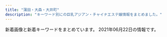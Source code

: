 ```yaml
---
title: "蒲田・大森・大井町"
description: "キーワード別にの巨乳アジアン・チャイナエステ嬢情報をまとめました。"
---
```


新着画像と新着キーワードをまとめています。
2021年06月22日の情報です。

<DmmAffiliateIns />
<KeywordTable
  shops={
    [
    {
        "keywords": {
            "\u80f8": 1,
            "83": 6,
            "D": 4,
            "\u30bb\u30af\u30b7\u30fc": 2,
            "96": 3,
            "80": 3,
            "82": 6,
            "C": 11,
            "90": 2,
            "98": 2,
            "88": 2,
            "H": 3,
            "84": 2,
            "F": 4,
            "85": 7
        },
        "img_links": [
            "http://eskk.healing-ai.net/uploads/2020/12/g2.jpg",
            "http://eskk.healing-ai.net/uploads/2019/05/ai3.jpg",
            "http://www.healing-ai.net/images/top2.png",
            "http://www.healing-ai.net/images/img_mainvisual_03.png",
            "http://eskk.healing-ai.net/uploads/2021/03/2.jpg",
            "http://eskk.healing-ai.net/uploads/2019/05/ai1-1.jpg",
            "http://eskk.healing-ai.net/uploads/2019/07/2.jpg",
            "http://eskk.healing-ai.net/uploads/2019/11/koko.jpg",
            "http://eskk.healing-ai.net/uploads/2019/12/3.jpg",
            "http://eskk.healing-ai.net/uploads/2019/05/ai2-1.jpg",
            "http://eskk.healing-ai.net/uploads/2019/05/mika.jpg",
            "http://eskk.healing-ai.net/uploads/g8-1.jpg",
            "http://www.healing-ai.net/images/img_mainvisual_01.png",
            "http://eskk.healing-ai.net/uploads/2020/12/g1.jpg",
            "http://eskk.healing-ai.net/uploads/2021/03/3.jpg",
            "http://eskk.healing-ai.net/uploads/2019/06/g0.jpg",
            "http://eskk.healing-ai.net/uploads/2019/05/g3.jpg",
            "http://eskk.healing-ai.net/uploads/2020/01/g2.jpg",
            "http://eskk.healing-ai.net/uploads/2021/03/1.jpg",
            "http://eskk.healing-ai.net/uploads/2019/07/3.jpg",
            "http://eskk.healing-ai.net/uploads/2019/07/1.jpg",
            "http://www.healing-ai.net/images/img_mainvisual_02.png",
            "http://www.healing-ai.net/images/icon_new.png",
            "http://eskk.healing-ai.net/uploads/2019/12/2-1.jpg",
            "http://eskk.healing-ai.net/uploads/2019/12/1-1.jpg",
            "http://eskk.healing-ai.net/uploads/2019/05/nana3.jpg",
            "http://eskk.healing-ai.net/uploads/2020/01/g3.jpg",
            "http://eskk.healing-ai.net/uploads/2019/05/nana2.jpg",
            "http://eskk.healing-ai.net/uploads/2020/01/g1.jpg",
            "http://www.healing-ai.net/images/bnr_reserve_01.jpg",
            "http://eskk.healing-ai.net/uploads/2021/03/4.jpg",
            "https://www.a-side.com/ad/koko/include/banner/koko_200x40.png",
            "http://eskk.healing-ai.net/uploads/2019/05/g4.jpg",
            "http://eskk.healing-ai.net/uploads/2020/10/g1.jpg"
        ],
        "station": "JR\u84b2\u7530\u99c5\u6771\u53e3",
        "name": "\u30d2\u30fc\u30ea\u30f3\u30b0\u611b",
        "url": "http://www.healing-ai.net/"
    },
    {
        "url": "http://sh-sumairu.work/",
        "img_links": [
            "http://sh-sumairu.work/templets/default/pc/picture/staffs.png",
            "http://sh-sumairu.work/templets/default/pc/picture/s_news.png",
            "http://sh-sumairu.work/uploads/allimg/180612/1-1P612160305350.jpg",
            "http://sh-sumairu.work/uploads/171031/1-1G0311G556445.jpg",
            "http://sh-sumairu.work/uploads/181128/1-1Q12Q62QK29.jpg",
            "http://sh-sumairu.work/uploads/180227/1-1P22G40S5448.jpg",
            "http://sh-sumairu.work/templets/default/pc/picture/s_staff.png",
            "http://sh-sumairu.work/uploads/191211/1-191211140S1194.jpg",
            "http://sh-sumairu.work/uploads/171031/1-1G0311G505933.jpg",
            "http://sh-sumairu.work/uploads/210402/1-2104021255412R.jpg",
            "http://sh-sumairu.work/uploads/171031/1-1G0311G4095M.jpg",
            "http://sh-sumairu.work/templets/default/pc/picture/end1.jpg",
            "http://sh-sumairu.work/uploads/181114/1-1Q11412563D55.jpg",
            "http://sh-sumairu.work/uploads/171031/1-1G0311G531445.jpg",
            "http://sh-sumairu.work/uploads/180612/1-1P6121601061c.jpg",
            "http://sh-sumairu.work/uploads/191211/1-191211140J3640.jpg",
            "http://sh-sumairu.work/templets/default/pc/picture/s_pick.png",
            "http://sh-sumairu.work/uploads/171031/1-1G0311G344914.jpg",
            "http://sh-sumairu.work/uploads/200821/1-200R10ZQ14K.jpg",
            "http://sh-sumairu.work/uploads/191022/1-191022133S3B2.jpg",
            "http://sh-sumairu.work/templets/default/pc/picture/face.png",
            "http://sh-sumairu.work/uploads/180612/1-1P612160029349.jpg",
            "http://sh-sumairu.work/uploads/181114/1-1Q114124Z0411.jpg",
            "http://sh-sumairu.work/uploads/210119/1-2101191H10H45.jpg"
        ],
        "name": "\u30b9\u30de\u30a4\u30eb",
        "keywords": {},
        "station": "JR\u5927\u68ee\u99c5\u6771\u53e3"
    },
    {
        "url": "http://e-satsuki.net/",
        "img_links": [
            "http://e-satsuki.net/images/eri1.jpg",
            "http://e-satsuki.net/images/flash3.jpg",
            "http://e-satsuki.net/images/ss1.jpg",
            "http://e-satsuki.net/images/update-tit.jpg",
            "http://e-satsuki.net/images/topp.jpg",
            "http://e-satsuki.net/images/jieshao-tit.jpg",
            "http://e-satsuki.net/images/kiki1.jpg",
            "http://e-satsuki.net/images/manami2.jpg",
            "http://e-satsuki.net/images/kiki2.jpg",
            "http://e-satsuki.net/images/i-mobile.jpg",
            "http://e-satsuki.net/images/coyuki2.jpg",
            "http://e-satsuki.net/images/flash2.jpg",
            "http://e-satsuki.net/images/flash1.jpg",
            "http://e-satsuki.net/images/ss2.jpg",
            "http://e-satsuki.net/images/coyuki1.jpg",
            "http://e-satsuki.net/images/manami1.jpg",
            "http://e-satsuki.net/images/pick-tit.jpg",
            "http://e-satsuki.net/images/top.png",
            "http://e-satsuki.net/images/aya1.jpg",
            "http://e-satsuki.net/images/new-tit.jpg",
            "http://e-satsuki.net/images/tit-staff.jpg",
            "http://e-satsuki.net/images/aya2.jpg",
            "http://e-satsuki.net/images/eri2.jpg",
            "http://e-satsuki.net/images/mobile-tit.jpg"
        ],
        "name": "\u3055\u3064\u304d",
        "keywords": {
            "C": 8
        },
        "station": "JR\u5927\u4e95\u753a\u99c5\u4e2d\u592e\u897f\u53e3"
    },
    {
        "station": "JR\u84b2\u7530\u99c5\u897f\u53e3",
        "url": "http://yume-yume.info/",
        "img_links": [
            "http://yume-yume.info/img/st1.jpg",
            "http://yume-yume.info/i/img/sta17.jpg",
            "http://yume-yume.info/img/sta4.jpg",
            "http://yume-yume.info/img/nos.jpg",
            "http://yume-yume.info/img/st01.jpg",
            "http://yume-yume.info/img/st2.jpg",
            "http://yume-yume.info/img/st17.jpg",
            "http://yume-yume.info/img/st3.jpg",
            "http://yume-yume.info/i/img/sta1.jpg",
            "http://yume-yume.info/img/botton.jpg",
            "http://yume-yume.info/img/st15.jpg",
            "http://yume-yume.info/img/st02.jpg",
            "http://yume-yume.info/img/s15.jpg",
            "http://a.jps.cm/yume/wp-content/uploads/sites/36/2020/12/2470AE4C-2A60-4C35-A4C8-043E2F5EF2BD.jpeg",
            "http://a.jps.cm/yume/wp-content/uploads/sites/36/2021/05/38E59284-A3CB-4000-BE42-CDB0C6C66E44-225x300.jpeg",
            "http://yume-yume.info/img/s4.jpg",
            "http://yume-yume.info/img/s2.jpg",
            "http://yume-yume.info/i/img/r1.jpg",
            "http://yume-yume.info/img/s17.jpg",
            "http://yume-yume.info/img/s1.jpg",
            "http://yume-yume.info/img/sta15.jpg",
            "http://yume-yume.info/i/img/sta2.jpg",
            "http://yume-yume.info/img/s3.jpg",
            "http://yume-yume.info/i/img/sta4.jpg",
            "http://yume-yume.info/img/mo.png",
            "http://yume-yume.info/img/sta3.jpg",
            "http://yume-yume.info/i/img/r4.jpg",
            "http://yume-yume.info/img/fla.jpg",
            "http://yume-yume.info/img/sta17.jpg",
            "http://yume-yume.info/img/st4.jpg",
            "http://yume-yume.info/i/img/r0.jpg",
            "http://yume-yume.info/i/img/sta15.jpg",
            "http://yume-yume.info/i/img/nos.jpg",
            "http://yume-yume.info/img/r9.jpg",
            "http://yume-yume.info/i/img/sta3.jpg",
            "http://yume-yume.info/img/sta1.jpg",
            "http://yume-yume.info/img/sta2.jpg",
            "http://yume-yume.info/i/img/r2.jpg"
        ],
        "keywords": {
            "87": 1,
            "D": 3,
            "C": 19,
            "86": 4,
            "85": 3
        },
        "name": "\u5922\u306e\u307e\u305f\u5922"
    },
    {
        "keywords": {
            "D": 31,
            "85": 12,
            "87": 39,
            "C": 49,
            "86": 23
        },
        "station": "JR\u84b2\u7530\u99c5\u6771\u53e3",
        "url": "http://www.floweresthe.com/",
        "name": "Flower\u30fb\u30d5\u30e9\u30ef\u30fc",
        "img_links": [
            "http://www.floweresthe.com/upload/girl/img01/img1_0006.jpg",
            "http://www.floweresthe.com/upload/board/img_1617937698.jpg",
            "http://www.floweresthe.com/upload/girl/img01/img1_0007.jpg",
            "http://www.floweresthe.com/img/r2.jpg",
            "http://www.floweresthe.com/upload/girl/img04/img1_0008.jpg",
            "http://www.floweresthe.com/upload/girl/img04/img1_0001.jpg",
            "http://www.floweresthe.com/upload/girl/img02/img1_0009.jpg",
            "http://www.floweresthe.com/upload/girl/img02/img1_0007.jpg",
            "http://www.floweresthe.com/upload/girl/img04/img1_0003.jpg",
            "http://www.floweresthe.com/img/r1.jpg",
            "http://www.floweresthe.com/upload/girl/img01/img1_0008.jpg",
            "http://www.floweresthe.com/upload/girl/img04/img1_0010.jpg",
            "http://www.floweresthe.com/upload/girl/img_list01/img_list_0001.jpg",
            "http://www.floweresthe.com/upload/girl/img01/img2_0006.jpg",
            "http://www.floweresthe.com/img/sys2.jpg",
            "http://www.floweresthe.com/upload/girl/img02/img1_0006.jpg",
            "http://www.floweresthe.com/upload/board/img_1620284948.jpg",
            "http://www.floweresthe.com/upload/girl/img01/img1_0009.jpg",
            "http://www.floweresthe.com/img/tit_girls.jpg",
            "http://www.floweresthe.com/upload/board/img_1552291455.jpg",
            "http://www.floweresthe.com/upload/girl/img_list01/img_list_0007.jpg",
            "http://www.floweresthe.com/upload/girl/img_list01/img_list_0005.jpg",
            "http://www.floweresthe.com/upload/girl/img04/img1_0009.jpg",
            "http://www.floweresthe.com/upload/girl/img01/img1_0003.jpg",
            "http://www.floweresthe.com/img/sys1.jpg",
            "http://www.floweresthe.com/img/r4.jpg",
            "http://www.floweresthe.com/img/memu.jpg",
            "http://www.floweresthe.com/upload/girl/img_list01/img_list_0008.jpg",
            "http://www.floweresthe.com/upload/girl/img01/img1_0011.jpg",
            "http://www.floweresthe.com/img/lineyoko.jpg",
            "http://www.floweresthe.com/upload/girl/img04/img1_0006.jpg",
            "http://www.floweresthe.com/upload/girl/img04/img1_0011.jpg",
            "http://www.floweresthe.com/upload/girl/img_list01/img_list_0010.jpg",
            "http://www.floweresthe.com/upload/board/img_1599194180.jpg",
            "http://www.floweresthe.com/upload/girl/img04/img1_0004.jpg",
            "http://www.floweresthe.com/upload/girl/img_list01/img_list_0006.jpg",
            "http://www.floweresthe.com/upload/girl/img01/img1_0001.jpg",
            "http://www.floweresthe.com/upload/girl/img04/img1_0007.jpg",
            "http://www.floweresthe.com/upload/girl/img01/img1_0010.jpg",
            "http://www.floweresthe.com/img/r3.jpg",
            "http://www.floweresthe.com/upload/girl/img02/img1_0005.jpg",
            "http://www.floweresthe.com/upload/girl/img_list01/img_list_0003.jpg",
            "http://www.floweresthe.com/upload/board/img_1570430028.jpg",
            "http://www.floweresthe.com/upload/girl/img02/img1_0001.jpg",
            "http://www.floweresthe.com/upload/girl/img02/img1_0010.jpg",
            "http://www.floweresthe.com/upload/girl/img04/img1_0005.jpg",
            "http://www.floweresthe.com/upload/girl/img_list01/img_list_0011.jpg",
            "http://www.floweresthe.com/upload/girl/img_list01/img_list_0009.jpg",
            "http://www.floweresthe.com/img/tit_photo.jpg",
            "http://www.floweresthe.com/upload/girl/img_list01/img_list_0004.jpg",
            "http://www.floweresthe.com/upload/girl/img02/img1_0008.jpg",
            "http://www.floweresthe.com/upload/girl/img01/img1_0005.jpg",
            "http://www.floweresthe.com/img/tit_profile.jpg",
            "http://www.floweresthe.com/img/bottom.jpg",
            "http://www.floweresthe.com/img/interior.png",
            "http://www.floweresthe.com/upload/girl/img02/img1_0004.jpg",
            "http://www.floweresthe.com/upload/board/img_1551414651.jpg",
            "http://www.floweresthe.com/upload/girl/img02/img1_0003.jpg",
            "http://www.floweresthe.com/upload/girl/img01/img1_0004.jpg",
            "http://www.floweresthe.com/img/main_top.jpg",
            "http://www.floweresthe.com/upload/girl/img02/img1_0011.jpg"
        ]
    },
    {
        "name": "\u30de\u30ea\u30e2",
        "img_links": [
            "http://rainbowest.info/images/t2.png",
            "http://rainbowest.info/images/ttl_staff.png",
            "http://rainbowest.info/up/uploads/20181126233125aya.jpg",
            "http://rainbowest.info/up/uploads/20201030211457ri1.jpg",
            "http://rainbowest.info/images/rec.png",
            "http://rainbowest.info/images/t1.png",
            "http://rainbowest.info/up/uploads/20181126232839r.jpg",
            "http://rainbowest.info/images/ttl_qj.png",
            "http://rainbowest.info/up/uploads/20181126233152s.jpg",
            "http://rainbowest.info/images/k.png",
            "http://rainbowest.info/images/ttl_price.png",
            "http://rainbowest.info/up/uploads/20200920192127a.jpg",
            "http://rainbowest.info/images/price.jpg",
            "http://rainbowest.info/up/uploads/20201030211630ri2.jpg",
            "http://rainbowest.info/images/header_bg.png",
            "http://rainbowest.info/images/s2.jpg"
        ],
        "url": "http://rainbowest.info/",
        "keywords": {},
        "station": "JR\u84b2\u7530\u99c5\u6771\u53e3"
    },
    {
        "keywords": {
            "C": 13
        },
        "name": "\u30b3\u30b9\u30e2\u30b9",
        "img_links": [
            "http://www.cosmos.relaxjp.info/files/006.jpg",
            "http://www.cosmos.relaxjp.info/images/call_sp.png",
            "http://www.cosmos.relaxjp.info/common/img/shop/r2.jpg",
            "http://www.cosmos.relaxjp.info/files/003.jpg",
            "http://www.cosmos.relaxjp.info/files/005.jpg",
            "http://www.cosmos.relaxjp.info/files/004.jpg",
            "http://www.cosmos.relaxjp.info/photo_news/upimg/18630606fd1936e3b3_0.jpg",
            "http://www.cosmos.relaxjp.info/common/img/shop/r1.jpg",
            "http://www.cosmos.relaxjp.info/common/img/image1.jpg",
            "http://www.cosmos.relaxjp.info/common/img/image2.jpg",
            "http://www.cosmos.relaxjp.info/common/img/shop/r3.jpg",
            "http://www.cosmos.relaxjp.info/common/img/top_img001.png",
            "http://www.cosmos.relaxjp.info/common/img/image3.jpg",
            "http://www.cosmos.relaxjp.info/files/001.jpg",
            "http://www.cosmos.relaxjp.info/common/img/shop/r4.jpg",
            "http://www.cosmos.relaxjp.info/files/002.jpg"
        ],
        "url": "http://www.cosmos.relaxjp.info/",
        "station": "JR\u5927\u68ee\u99c5\u897f\u53e3"
    },
    {
        "name": "Only One",
        "img_links": [
            "http://onlyone.jpn.vin/photos/sites/58/2020/06/202006250602509.jpg",
            "http://onlyone.jpn.vin/photos/sites/58/2020/09/2020092305431071.jpg",
            "http://onlyone.jpn.vin/images/mobile.jpg",
            "http://onlyone.jpn.vin/photos/sites/58/2020/06/202006250602504.jpg",
            "http://onlyone.jpn.vin/images/s_link.png",
            "http://onlyone.jpn.vin/images/top.png",
            "http://onlyone.jpn.vin/photos/sites/58/2020/06/2020062506024979.jpg",
            "http://onlyone.jpn.vin/photos/sites/58/2020/06/2020062506024983.jpg",
            "http://onlyone.jpn.vin/images/room5.jpg",
            "http://onlyone.jpn.vin/photos/sites/58/2021/06/2021060504370680.jpg",
            "http://onlyone.jpn.vin/images/nei_bj1.png",
            "http://onlyone.jpn.vin/photos/sites/58/2020/10/2020103004200463.jpg",
            "http://onlyone.jpn.vin/images/news.png",
            "http://onlyone.jpn.vin/images/room1.jpg",
            "http://onlyone.jpn.vin/photos/sites/58/2021/04/2021043002325878.jpg",
            "http://onlyone.jpn.vin/images/end.png",
            "http://onlyone.jpn.vin/images/room3.jpg",
            "http://onlyone.jpn.vin/images/room2.jpg",
            "http://onlyone.jpn.vin/photos/sites/58/2020/10/2020100207070197.jpg",
            "http://onlyone.jpn.vin/images/s_staff.png",
            "http://onlyone.jpn.vin/photos/sites/58/2020/12/2020121505432512.jpg",
            "http://onlyone.jpn.vin/photos/sites/58/2020/10/202010300420109.jpg"
        ],
        "station": "JR\u5927\u4e95\u753a\u99c5",
        "keywords": {
            "C": 1,
            "86": 6,
            "85": 3,
            "87": 1,
            "D": 9
        },
        "url": "http://onlyone.jpn.vin/"
    },
    {
        "keywords": {},
        "img_links": [
            "http://heal-msg.com/images/s_news.png",
            "http://heal-msg.com/staff/ruru/01.jpg",
            "http://heal-msg.com/staff/yuyu/01.jpg",
            "http://heal-msg.com/images/news_bj3.jpg",
            "http://heal-msg.com/staff/rin/01.jpg",
            "http://heal-msg.com/images/staff0.jpg",
            "http://heal-msg.com/staff/rio/01.jpg",
            "http://heal-msg.com/images/top.jpg",
            "http://heal-msg.com/staff/yuri/01.jpg",
            "http://heal-msg.com/images/s_link.png",
            "http://heal-msg.com/images/staff_bj3.jpg",
            "http://heal-msg.com/staff/rio/02.jpg",
            "http://heal-msg.com/images/s_staff.png",
            "http://heal-msg.com/staff/yuki/01.jpg",
            "http://heal-msg.com/images/kanban.jpg"
        ],
        "name": "Sweet Time",
        "station": "JR\u5927\u68ee\u99c5\u6771\u53e3",
        "url": "http://heal-msg.com/"
    },
    {
        "name": "\u30d0\u30a4\u30aa\u30ec\u30c3\u30c8",
        "station": "JR\u5927\u68ee\u99c5\u6771\u53e3",
        "url": "http://es-kosumosu.com/",
        "keywords": {},
        "img_links": [
            "http://es-kosumosu.com/images/return.png",
            "http://es-kosumosu.com/images/room/photo02.jpg",
            "http://es-kosumosu.com/images/room/photo03.jpg",
            "http://es-kosumosu.com/images/room/photo05.jpg",
            "http://es-kosumosu.com/images/system/sys01.jpg",
            "http://es-kosumosu.com/girl/4.jpg",
            "http://es-kosumosu.com/girl/5.jpg",
            "http://es-kosumosu.com/girl/1.jpg",
            "http://es-kosumosu.com/girl/2.jpg",
            "http://es-kosumosu.com/images/room/photo04.jpg",
            "http://es-kosumosu.com/images/staff_mitashi.jpg",
            "http://es-kosumosu.com/girl/6.jpg",
            "http://es-kosumosu.com/girl/3.jpg",
            "http://es-kosumosu.com/images/info.jpg",
            "http://es-kosumosu.com/images/top_flash_01.jpg",
            "http://es-kosumosu.com/images/room/photo01.jpg"
        ]
    },
    {
        "keywords": {
            "84": 1,
            "85": 7,
            "E": 3,
            "F": 1,
            "C": 1,
            "\u30bb\u30af\u30b7\u30fc": 1,
            "86": 1,
            "G": 2,
            "D": 3
        },
        "name": "\u30d5\u30ea\u30fc\u30b8\u30a2",
        "img_links": [
            "http://freesia-este.com/js/sliderLine/slide_prev.png",
            "http://freesia-este.com/images/gallery1.png",
            "http://freesia-este.com/staffPhoto/b20210506154657.jpg",
            "http://freesia-este.com/images/returnBtn.png",
            "http://freesia-este.com/js/sliderLine/slide_next.png",
            "http://freesia-este.com/staffPhoto/b20210403074828.jpg",
            "http://freesia-este.com/uploadfiles/images/campaignFreesiaEsteComHaru.jpg",
            "http://freesia-este.com/staffPhoto/s20190811160951.jpg",
            "http://freesia-este.com/staffPhoto/s20210403074940.jpg",
            "http://freesia-este.com/staffPhoto/b20190811161616.jpg",
            "http://freesia-este.com/staffPhoto/s20210527094704.jpg",
            "http://freesia-este.com/images/access/04.jpg",
            "http://freesia-este.com/staffPhoto/s20190811161143.jpg",
            "http://freesia-este.com/images/access/01.jpg",
            "http://freesia-este.com/staffPhoto/b20190811160854.jpg",
            "http://freesia-este.com/staffPhoto/s20210506154657.jpg",
            "http://freesia-este.com/staffPhoto/s20210112143731.jpg",
            "http://freesia-este.com/staffPhoto/s20210403074828.jpg",
            "http://freesia-este.com/images/access/06.jpg",
            "http://freesia-este.com/staffPhoto/b20190811160951.jpg",
            "http://freesia-este.com/images/slider1/01.jpg",
            "http://freesia-este.com/staffPhoto/b20210527094704.jpg",
            "http://freesia-este.com/staffPhoto/b20190811161143.jpg",
            "http://freesia-este.com/staffPhoto/s20190811160854.jpg",
            "http://freesia-este.com/images/access/03.jpg",
            "http://freesia-este.com/staffPhoto/s20190811161616.jpg",
            "http://freesia-este.com/images/access/05.jpg",
            "http://freesia-este.com/staffPhoto/b20210403075229.jpg",
            "http://freesia-este.com/images/slider1/02.jpg",
            "http://freesia-este.com/images/access/02.jpg",
            "http://freesia-este.com/staffPhoto/b20210403074940.jpg",
            "http://freesia-este.com/images/slider1/03.jpg",
            "http://freesia-este.com/staffPhoto/s20210403075229.jpg",
            "http://freesia-este.com/staffPhoto/b20210112143731.jpg"
        ],
        "url": "http://freesia-este.com/",
        "station": "JR\u84b2\u7530\u99c5\u6771\u53e3"
    },
    {
        "img_links": [
            "http://koinohana.work/_src/36226869/img20170726235401893025.png",
            "http://koinohana.work/_src/36226809/_x1m6343.jpg",
            "http://koinohana.work/_src/36226859/sign.png",
            "http://koinohana.work/_src/36226814/2.png",
            "http://koinohana.work/_src/36246119/sign.png",
            "http://koinohana.work/_src/36226831/news.png",
            "http://koinohana.work/_src/38032166/9768defd8834a0030b5a45ab7a03e1f.jpg",
            "http://koinohana.work/_src/36226877/_dsf9383.jpg",
            "http://koinohana.work/_src/36226825/_dsf3390.jpg",
            "http://koinohana.work/_src/37023059/img20191113142809054841.png",
            "http://koinohana.work/_src/36226875/_dsf9378.jpg",
            "http://koinohana.work/_src/36226841/sign-1.jpg",
            "http://koinohana.work/_src/36246047/1-1zh91451294d.jpg",
            "http://koinohana.work/_src/36226827/_dsf3386.jpg",
            "http://koinohana.work/_src/36226894/img_2891.jpg",
            "http://koinohana.work/_src/36226820/1.png",
            "http://koinohana.work/_src/36226879/_dsf9385.jpg",
            "http://koinohana.work/_src/36226885/sign.png",
            "http://koinohana.work/_src/36246044/1-1zh4152j12m.jpg",
            "http://koinohana.work/_src/36226912/cam_20191016232507186.jpg",
            "http://koinohana.work/_src/36226848/sign-1.jpg",
            "http://koinohana.work/_src/36226906/unnamed_20190718154717292.jpg",
            "http://koinohana.work/_src/36226828/img20170725121742291421.png",
            "http://koinohana.work/_src/36246043/1-1zh4152j12m.jpg",
            "http://koinohana.work/_src/36226873/_dsf9382.jpg",
            "http://koinohana.work/_src/36226812/top1.1.png",
            "http://koinohana.work/_src/36226864/img20170726111759249054.png",
            "http://koinohana.work/_src/38032167/9768defd8834a0030b5a45ab7a03e1f.jpg",
            "http://koinohana.work/_src/36226857/img20170725223357156708.png",
            "http://koinohana.work/_src/36226893/img_3017.jpg",
            "http://koinohana.work/_src/36226907/unnamed_20190718154717292.jpg",
            "http://koinohana.work/_src/36246048/1-1zh91451294d.jpg",
            "http://koinohana.work/_src/36226822/5.png",
            "http://koinohana.work/_src/36226808/img_2990.jpg",
            "http://koinohana.work/_src/36226826/_dsf3394.jpg",
            "http://koinohana.work/_src/36226816/3.png",
            "http://koinohana.work/_src/36226810/cam_20191016232507186.jpg",
            "http://koinohana.work/_src/36226881/img20170726235401893025.png",
            "http://koinohana.work/_src/36226818/4.png"
        ],
        "keywords": {},
        "station": "JR\u84b2\u7530\u99c5\u6771\u53e3",
        "url": "http://koinohana.work/",
        "name": "\u30af\u30ed\u30fc\u30d0\u30fc"
    },
    {
        "url": "http://with-you.iest.info/",
        "station": "JR\u5927\u4e95\u753a\u99c5",
        "img_links": [
            "http://with-you.iest.info/photos/sites/78/2019/09/2019092708275393.jpg",
            "http://with-you.iest.info/images/top.png",
            "http://with-you.iest.info/images/s_pick.jpg",
            "http://with-you.iest.info/photos/sites/78/2021/01/2021011602332027.jpg",
            "http://with-you.iest.info/images/acc.jpg",
            "http://with-you.iest.info/images/nbj3.jpg",
            "http://with-you.iest.info/images/info.jpg",
            "http://with-you.iest.info/images/s_staff.png",
            "http://with-you.iest.info/images/service4.jpg",
            "http://with-you.iest.info/photos/sites/78/2020/04/2020041703530074.jpg",
            "http://with-you.iest.info/photos/sites/78/2019/08/2019083003291365.jpg",
            "http://with-you.iest.info/images/s_news.jpg",
            "http://with-you.iest.info/images/service3.jpg",
            "http://with-you.iest.info/photos/sites/78/2019/08/2019082704375018.jpg",
            "http://with-you.iest.info/photos/sites/78/2021/03/2021031003373623.jpg",
            "http://with-you.iest.info/images/tel.jpg",
            "http://with-you.iest.info/images/service1.jpg",
            "http://with-you.iest.info/images/service2.jpg"
        ],
        "name": "with you",
        "keywords": {
            "D": 14,
            "86": 7,
            "E": 7,
            "87": 21,
            "C": 7
        }
    },
    {
        "url": "http://iyashimori.info/",
        "keywords": {
            "\u80f8": 1,
            "E": 3,
            "F": 5
        },
        "img_links": [
            "http://iyashimori.info/up/uploads/20210602225604ha.jpg",
            "http://iyashimori.info/up/uploads/20200725171457y.jpg",
            "http://iyashimori.info/img/50staff.jpg",
            "http://iyashimori.info/up/uploads/20200902223249ha.jpg",
            "http://iyashimori.info/img/tel.png",
            "http://iyashimori.info/img/topimg1.jpg",
            "http://iyashimori.info/img/topimg.jpg",
            "http://iyashimori.info/up/uploads/20210204121304rin.jpg",
            "http://iyashimori.info/up/uploads/202010142346103.jpg",
            "http://iyashimori.info/up/uploads/20201219182745say.jpg",
            "http://iyashimori.info/up/uploads/20210522230225ma.jpg",
            "http://iyashimori.info/img/qj.png",
            "http://iyashimori.info/up/uploads/20210416201635mmk.jpg",
            "http://iyashimori.info/img/price.jpg",
            "http://iyashimori.info/img/telephone.png",
            "http://iyashimori.info/up/uploads/20210602204231ao.jpg",
            "http://iyashimori.info/up/uploads/2020062222115088.jpg",
            "http://iyashimori.info/img/50qj.jpg",
            "http://iyashimori.info/up/uploads/20210429153132masako.jpg",
            "http://iyashimori.info/img/totop.png",
            "http://iyashimori.info/up/uploads/20200730210025e.jpg",
            "http://iyashimori.info/img/topimg3.jpg",
            "http://iyashimori.info/img/caution.png",
            "http://iyashimori.info/up/uploads/202105121726032.jpg",
            "http://iyashimori.info/img/50price.jpg",
            "http://iyashimori.info/up/uploads/20210210211620iii.jpg",
            "http://iyashimori.info/up/uploads/20210312180627hh.jpg",
            "http://iyashimori.info/up/uploads/20210529235150ena.jpg",
            "http://iyashimori.info/img/topimg2.jpg"
        ],
        "station": "\u84b2\u7530\u99c5\u897f\u53e3",
        "name": "\u604b\u306e\u82b1"
    },
    {
        "img_links": [
            "http://www.es-kizuna.com/images/upload/thumb/fc1e816a0e9f3d61.jpg",
            "http://www.es-kizuna.com/images/upload/thumb/2c3b2096bf7b4e42.jpg",
            "http://www.es-kizuna.com/images/upload/thumb/7aeb4177adab3adb.jpg",
            "http://www.es-kizuna.com/images/upload/thumb/048b127f7fe7756c.jpg",
            "http://www.es-kizuna.com/s/images/r02.jpg",
            "http://www.es-kizuna.com/images/upload/thumb/cb8510a706fab39a.jpg",
            "http://www.es-kizuna.com/images/upload/3f05da7e8b1e2a64.jpg",
            "http://www.es-kizuna.com/images/upload/4bb15c40db5d3b9b.jpg",
            "http://www.es-kizuna.com/images/upload/e7512ab59589d7df.jpg",
            "http://www.es-kizuna.com/images/upload/70b3f2c5fd5ba3c2.jpg",
            "http://www.es-kizuna.com/images/upload/a3fc0798b98de17a.jpg",
            "http://www.es-kizuna.com/images/upload/thumb/13be44c647bb867f.jpg",
            "http://www.es-kizuna.com/images/upload/thumb/325450f713ec1345.jpg",
            "http://www.es-kizuna.com/images/upload/816b7be31924a7a4.jpg",
            "http://www.es-kizuna.com/images/01.jpg",
            "http://www.es-kizuna.com/s/images/icon_topics.png",
            "http://www.es-kizuna.com/images/rec_10.jpg",
            "http://www.es-kizuna.com/images/upload/af4e2bbad7299fcd.jpg",
            "http://www.es-kizuna.com/images/upload/thumb/231cb96ee14483b0.jpg",
            "http://www.es-kizuna.com/images/upload/thumb/18363711cdd6ba23.jpg",
            "http://www.es-kizuna.com/images/upload/thumb/cdfe0ac3b37d9e89.jpg",
            "http://www.es-kizuna.com/images/upload/cb8510a706fab39a.jpg",
            "http://www.es-kizuna.com/images/upload/057f6eb7b663a5b2.jpg",
            "http://www.es-kizuna.com/images/upload/90479f4e0f80f012.jpg",
            "http://www.es-kizuna.com/s/images/icon_tel.png",
            "http://www.es-kizuna.com/images/upload/thumb/cdc7fc1d81334feb.jpg",
            "http://www.es-kizuna.com/images/upload/thumb/057f6eb7b663a5b2.jpg",
            "http://www.es-kizuna.com/s/images/r03.jpg",
            "http://www.es-kizuna.com/images/upload/thumb/d60152fbb8818830.jpg",
            "http://www.es-kizuna.com/images/upload/thumb/e7512ab59589d7df.jpg",
            "http://www.es-kizuna.com/images/upload/20f11bb41bae978b.jpg",
            "http://www.es-kizuna.com/images/upload/thumb/74cd025a30d9e087.jpg",
            "http://www.es-kizuna.com/images/upload/thumb/4bb15c40db5d3b9b.jpg",
            "http://www.es-kizuna.com/images/rec.jpg",
            "http://www.es-kizuna.com/s/images/icon_info.png",
            "http://www.es-kizuna.com/images/upload/512a839e9f628217.jpg",
            "http://www.es-kizuna.com/images/upload/cdfe0ac3b37d9e89.jpg",
            "http://www.es-kizuna.com/s/images/icon_staff.png",
            "http://www.es-kizuna.com/images/upload/906a0df423fbb2d3.jpg",
            "http://www.es-kizuna.com/images/upload/thumb/d9992ab71594c264.jpg",
            "http://www.es-kizuna.com/images/upload/8362069090b0f4f4.jpg",
            "http://www.es-kizuna.com/images/index_07.jpg",
            "http://www.es-kizuna.com/images/upload/thumb/5f28f084cf9311ec.jpg",
            "http://www.es-kizuna.com/images/upload/thumb/512a839e9f628217.jpg",
            "http://www.es-kizuna.com/images/upload/4e06a72d8daae521.jpg",
            "http://www.es-kizuna.com/images/upload/thumb/0c3e441832e219b9.jpg",
            "http://www.es-kizuna.com/images/sys_10.jpg",
            "http://www.es-kizuna.com/images/index_11.jpg",
            "http://www.es-kizuna.com/images/index_03.jpg",
            "http://www.es-kizuna.com/images/index_02.jpg",
            "http://www.es-kizuna.com/images/upload/thumb/c960f33dbf650433.jpg",
            "http://www.es-kizuna.com/s/girl/01.jpg",
            "http://www.es-kizuna.com/images/upload/d9992ab71594c264.jpg",
            "http://www.es-kizuna.com/images/upload/thumb/af4e2bbad7299fcd.jpg",
            "http://www.es-kizuna.com/images/upload/0c3e441832e219b9.jpg",
            "http://www.es-kizuna.com/images/upload/thumb/4fb7a6900b967f30.jpg",
            "http://www.es-kizuna.com/images/upload/thumb/35306ad0d9e9ff00.jpg",
            "http://www.es-kizuna.com/images/index_05.jpg",
            "http://www.es-kizuna.com/s/images/icon_top.png",
            "http://www.es-kizuna.com/images/upload/thumb/5d70ee2b832fe6be.jpg",
            "http://www.es-kizuna.com/images/upload/thumb/4e06a72d8daae521.jpg",
            "http://www.es-kizuna.com/images/index_09.jpg",
            "http://www.es-kizuna.com/images/index_06.jpg",
            "http://www.es-kizuna.com/images/line.jpg",
            "http://www.es-kizuna.com/images/upload/4fb7a6900b967f30.jpg",
            "http://www.es-kizuna.com/images/upload/6453e2e9c3a4d010.jpg",
            "http://www.es-kizuna.com/images/acc_11.jpg",
            "http://www.es-kizuna.com/images/upload/thumb/51167bb9818d647a.jpg",
            "http://www.es-kizuna.com/images/upload/03e6c9860ab53664.jpg",
            "http://www.es-kizuna.com/images/index_04.jpg",
            "http://www.es-kizuna.com/images/upload/thumb/70b3f2c5fd5ba3c2.jpg",
            "http://www.es-kizuna.com/images/upload/thumb/20f11bb41bae978b.jpg",
            "http://www.es-kizuna.com/images/upload/thumb/816b7be31924a7a4.jpg",
            "http://www.es-kizuna.com/images/acc_10.jpg",
            "http://www.es-kizuna.com/images/upload/thumb/e3d8e9cc1955e028.jpg",
            "http://www.es-kizuna.com/images/upload/0e136c01c9b7ee9f.jpg",
            "http://www.es-kizuna.com/images/index_13.jpg",
            "http://www.es-kizuna.com/images/upload/18363711cdd6ba23.jpg",
            "http://www.es-kizuna.com/girl/02.jpg",
            "http://www.es-kizuna.com/images/upload/74cd025a30d9e087.jpg",
            "http://www.es-kizuna.com/images/02.jpg",
            "http://www.es-kizuna.com/images/upload/c960f33dbf650433.jpg",
            "http://www.es-kizuna.com/images/link_10.jpg",
            "http://www.es-kizuna.com/images/upload/231cb96ee14483b0.jpg",
            "http://www.es-kizuna.com/images/upload/thumb/457777bab605fd6c.jpg",
            "http://www.es-kizuna.com/s/images/r01.jpg",
            "http://www.es-kizuna.com/images/nei_13.jpg",
            "http://www.es-kizuna.com/images/upload/thumb/3f05da7e8b1e2a64.jpg",
            "http://www.es-kizuna.com/images/upload/thumb/a3fc0798b98de17a.jpg",
            "http://www.es-kizuna.com/s/images/r05.jpg",
            "http://www.es-kizuna.com/images/info_10.jpg",
            "http://www.es-kizuna.com/images/upload/thumb/90479f4e0f80f012.jpg",
            "http://www.es-kizuna.com/s/images/icon_covergirl.png",
            "http://www.es-kizuna.com/images/index_08.jpg",
            "http://www.es-kizuna.com/images/upload/thumb/7838ea888884524b.jpg",
            "http://www.es-kizuna.com/images/upload/thumb/8362069090b0f4f4.jpg",
            "http://www.es-kizuna.com/images/upload/5d70ee2b832fe6be.jpg",
            "http://www.es-kizuna.com/images/upload/457777bab605fd6c.jpg",
            "http://www.es-kizuna.com/images/sys.jpg",
            "http://www.es-kizuna.com/images/upload/966712cc580a2c90.jpg",
            "http://www.es-kizuna.com/images/upload/thumb/6453e2e9c3a4d010.jpg",
            "http://www.es-kizuna.com/images/upload/thumb/005440d58cf3c3e3.jpg",
            "http://www.es-kizuna.com/images/upload/eb01fa6066ea365b.jpg",
            "http://www.es-kizuna.com/images/upload/thumb/03e6c9860ab53664.jpg",
            "http://www.es-kizuna.com/images/upload/e3d8e9cc1955e028.jpg",
            "http://www.es-kizuna.com/images/upload/thumb/0e136c01c9b7ee9f.jpg",
            "http://www.es-kizuna.com/images/staff_10.jpg",
            "http://www.es-kizuna.com/images/upload/7838ea888884524b.jpg",
            "http://www.es-kizuna.com/images/upload/cdc7fc1d81334feb.jpg",
            "http://www.es-kizuna.com/images/upload/thumb/966712cc580a2c90.jpg",
            "http://www.es-kizuna.com/images/upload/thumb/eb01fa6066ea365b.jpg",
            "http://www.es-kizuna.com/images/upload/d60152fbb8818830.jpg",
            "http://www.es-kizuna.com/images/upload/thumb/906a0df423fbb2d3.jpg"
        ],
        "url": "http://www.es-kizuna.com/",
        "keywords": {
            "F": 2,
            "C": 16,
            "D": 40,
            "86": 16,
            "84": 4,
            "87": 10,
            "85": 34,
            "E": 14,
            "88": 8,
            "\u30bb\u30af\u30b7\u30fc": 1
        },
        "station": "JR\u84b2\u7530\u99c5\u6771\u53e3",
        "name": "\u4fe1\u8afe"
    },
    {
        "url": "http://www.remonesthe.com/",
        "name": "LEMON*\u30ec\u30e2\u30f3",
        "img_links": [
            "http://www.remonesthe.com/upload/girl/img_sch/img_sch_0018.jpg",
            "http://www.remonesthe.com/upload/girl/img04/img1_0015.jpg",
            "http://www.remonesthe.com/img/pro_tit_name.jpg",
            "http://www.remonesthe.com/upload/girl/img_list01/img_list_0023.jpg",
            "http://www.remonesthe.com/upload/girl/img03/img1_0015.jpg",
            "http://www.remonesthe.com/upload/girl/img03/img1_0013.jpg",
            "http://www.remonesthe.com/upload/girl/img01/img3_0007.jpg",
            "http://www.remonesthe.com/upload/girl/img01/img1_0013.jpg",
            "http://www.remonesthe.com/img/pro_modoru.jpg",
            "http://www.remonesthe.com/upload/girl/img02/img3_0007.jpg",
            "http://www.remonesthe.com/upload/girl/img02/img2_0008.jpg",
            "http://www.remonesthe.com/upload/girl/img04/img1_0008.jpg",
            "http://www.remonesthe.com/upload/girl/img04/img1_0016.jpg",
            "http://www.remonesthe.com/upload/girl/img05/img1_0008.jpg",
            "http://www.remonesthe.com/upload/girl/img04/img1_0018.jpg",
            "http://www.remonesthe.com/upload/girl/img05/img1_0018.jpg",
            "http://www.remonesthe.com/upload/girl/img01/img1_0018.jpg",
            "http://www.remonesthe.com/upload/girl/img02/img1_0008.jpg",
            "http://www.remonesthe.com/upload/girl/img02/img3_0008.jpg",
            "http://www.remonesthe.com/upload/girl/img_sch/img_sch_0021.jpg",
            "http://www.remonesthe.com/img/tit_profile.jpg",
            "http://www.remonesthe.com/upload/girl/img01/img1_0007.jpg",
            "http://www.remonesthe.com/upload/girl/img03/img1_0008.jpg",
            "http://www.remonesthe.com/upload/girl/img_sch/img_sch_0007.jpg",
            "http://www.remonesthe.com/img/pro_tit_size.jpg",
            "http://www.remonesthe.com/upload/girl/img05/img1_0013.jpg",
            "http://www.remonesthe.com/upload/girl/img02/img1_0019.jpg",
            "http://www.remonesthe.com/upload/girl/img02/img1_0018.jpg",
            "http://www.remonesthe.com/upload/girl/img03/img1_0021.jpg",
            "http://www.remonesthe.com/upload/girl/img03/img1_0023.jpg",
            "http://www.remonesthe.com/upload/girl/img02/img1_0023.jpg",
            "http://www.remonesthe.com/upload/girl/img02/img1_0021.jpg",
            "http://www.remonesthe.com/upload/girl/img03/img1_0007.jpg",
            "http://www.remonesthe.com/upload/girl/img01/img1_0008.jpg",
            "http://www.remonesthe.com/upload/girl/img01/img2_0007.jpg",
            "http://www.remonesthe.com/upload/girl/img05/img1_0007.jpg",
            "http://www.remonesthe.com/banner/koko_468x60.png",
            "http://www.remonesthe.com/upload/girl/img04/img1_0007.jpg",
            "http://www.remonesthe.com/upload/girl/img02/img1_0016.jpg",
            "http://www.remonesthe.com/upload/girl/img02/img2_0019.jpg",
            "http://www.remonesthe.com/upload/girl/img02/img1_0013.jpg",
            "http://www.remonesthe.com/upload/girl/img01/img1_0019.jpg",
            "http://www.remonesthe.com/upload/girl/img02/img1_0007.jpg",
            "http://www.remonesthe.com/upload/girl/img05/img1_0023.jpg",
            "http://www.remonesthe.com/upload/girl/img03/img1_0016.jpg",
            "http://www.remonesthe.com/upload/girl/img_sch/img_sch_0016.jpg",
            "http://www.remonesthe.com/upload/girl/img01/img1_0022.jpg",
            "http://www.remonesthe.com/upload/girl/img05/img1_0015.jpg",
            "http://www.remonesthe.com/upload/girl/img04/img1_0019.jpg",
            "http://www.remonesthe.com/upload/girl/img01/img1_0023.jpg",
            "http://www.remonesthe.com/upload/girl/img_sch/img_sch_0022.jpg",
            "http://www.remonesthe.com/upload/girl/img_sch/img_sch_0013.jpg",
            "http://www.remonesthe.com/upload/girl/img05/img1_0022.jpg",
            "http://www.remonesthe.com/upload/girl/img03/img1_0022.jpg",
            "http://www.remonesthe.com/upload/girl/img04/img1_0013.jpg",
            "http://www.remonesthe.com/upload/girl/img_sch/img_sch_0023.jpg",
            "http://www.remonesthe.com/upload/girl/img03/img1_0019.jpg",
            "http://www.remonesthe.com/upload/girl/img02/img1_0015.jpg",
            "http://www.remonesthe.com/upload/girl/img04/img1_0023.jpg",
            "http://www.remonesthe.com/upload/girl/img01/img1_0015.jpg",
            "http://www.remonesthe.com/upload/girl/img05/img1_0016.jpg",
            "http://www.remonesthe.com/upload/girl/img01/img2_0008.jpg",
            "http://www.remonesthe.com/upload/girl/img_sch/img_sch_0019.jpg",
            "http://www.remonesthe.com/upload/girl/img01/img2_0019.jpg",
            "http://www.remonesthe.com/upload/girl/img01/img1_0016.jpg",
            "http://www.remonesthe.com/upload/girl/img01/img1_0021.jpg",
            "http://www.remonesthe.com/upload/girl/img04/img1_0022.jpg",
            "http://www.remonesthe.com/img/main_top.png",
            "http://www.remonesthe.com/upload/girl/img04/img1_0021.jpg",
            "http://www.remonesthe.com/upload/girl/img02/img2_0007.jpg",
            "http://www.remonesthe.com/upload/girl/img_sch/img_sch_0015.jpg",
            "http://www.remonesthe.com/upload/girl/img03/img1_0018.jpg",
            "http://www.remonesthe.com/upload/girl/img02/img1_0022.jpg",
            "http://www.remonesthe.com/img/pro_tit_age.jpg",
            "http://www.remonesthe.com/upload/girl/img05/img1_0021.jpg",
            "http://www.remonesthe.com/upload/girl/img_sch/img_sch_0008.jpg",
            "http://www.remonesthe.com/upload/girl/img01/img3_0008.jpg",
            "http://www.remonesthe.com/upload/girl/img05/img1_0019.jpg",
            "http://www.remonesthe.com/img/tit_staff.jpg",
            "http://www.remonesthe.com/upload/girl/img_list01/img_list_0022.jpg"
        ],
        "station": "JR\u84b2\u7530\u99c5\u6771\u53e3",
        "keywords": {
            "C": 31,
            "86": 17,
            "E": 8,
            "D": 22,
            "88": 10,
            "87": 27,
            "\u4e73": 2
        }
    },
    {
        "keywords": {},
        "img_links": [],
        "url": "https://nekonoheya.ests.jp/",
        "station": "JR\u5927\u4e95\u753a\u99c5\u4e2d\u592e\u897f\u53e3",
        "name": "\u611b"
    },
    {
        "keywords": {},
        "name": "\u30a2\u30ea\u30b9",
        "station": "JR\u5927\u68ee\u99c5\u897f\u53e3",
        "img_links": [
            "http://rilakusi.xyz/uploads/210608/1-21060Q32GX25.jpg",
            "http://rilakusi.xyz/static/picture/room3.jpg",
            "http://rilakusi.xyz/static/picture/news.png",
            "http://rilakusi.xyz/uploads/210608/1-21060Q33115S9.jpg",
            "http://rilakusi.xyz/uploads/210608/1-21060Q32915324.jpg",
            "http://rilakusi.xyz/uploads/210608/1-21060Q32T1138.jpg",
            "http://rilakusi.xyz/static/picture/top.png",
            "http://rilakusi.xyz/uploads/210608/1-21060Q32Q2F5.jpg",
            "http://rilakusi.xyz/static/picture/room2.jpg",
            "http://rilakusi.xyz/static/picture/room4.jpg",
            "http://rilakusi.xyz/static/picture/mobile.jpg",
            "http://rilakusi.xyz/static/picture/room1.jpg",
            "http://rilakusi.xyz/static/picture/s_staff.png",
            "http://rilakusi.xyz/static/picture/s3.jpg",
            "http://rilakusi.xyz/uploads/210608/1-21060Q33325V4.jpg",
            "http://rilakusi.xyz/static/picture/s1.jpg",
            "http://rilakusi.xyz/uploads/210608/1-21060Q33214962.jpg",
            "http://rilakusi.xyz/uploads/210608/1-21060Q3295L13.jpg"
        ],
        "url": "http://rilakusi.xyz/"
    },
    {
        "url": "http://syarumu.net",
        "name": "\u30b7\u30e3\u30eb\u30e0",
        "keywords": {},
        "station": "JR\u84b2\u7530\u99c5\u6771\u53e3",
        "img_links": [
            "http://syarumu.net/images/qr.jpg",
            "http://syarumu.net/up/uploads/20171119193048nana4.jpg",
            "http://syarumu.net/images/price.jpg",
            "http://syarumu.net/up/uploads/202006222228319.jpg",
            "http://syarumu.net/up/uploads/20190813233629mirai2.jpg",
            "http://syarumu.net/up/uploads/20170108170417kira4.jpg",
            "http://syarumu.net/up/uploads/20171016204051mayumi2.jpg",
            "http://syarumu.net/up/uploads/20171016204051mayumi.jpg",
            "http://syarumu.net/up/uploads/20190522203024saori2.jpg",
            "http://syarumu.net/images/tel.jpg",
            "http://syarumu.net/up/uploads/20190301204316ayako.jpg",
            "http://syarumu.net/up/uploads/20190525003732risa.jpg",
            "http://syarumu.net/up/uploads/20190301204324ayako1.jpg",
            "http://syarumu.net/up/uploads/20180802213607serina.jpg",
            "http://syarumu.net/up/uploads/20171119193015nana3.jpg",
            "http://syarumu.net/up/uploads/20170106012055kira3.jpg",
            "http://syarumu.net/up/uploads/20190714114509image.jpeg",
            "http://syarumu.net/images/qj.jpg",
            "http://syarumu.net/images/info.png",
            "http://syarumu.net/up/uploads/20171016204051mayumi1.jpg",
            "http://syarumu.net/up/uploads/20190912225320hina.jpg",
            "http://syarumu.net/up/uploads/20160812161741aiko.jpg",
            "http://syarumu.net/up/uploads/20180802213555serina2.jpg",
            "http://syarumu.net/up/uploads/20190426134932sumire.jpg",
            "http://syarumu.net/up/uploads/20191028120109pre.jpg",
            "http://syarumu.net/up/uploads/20191121214442AXKE6657.jpg",
            "http://syarumu.net/up/uploads/20190903230049natumi2.jpg",
            "http://syarumu.net/up/uploads/20190912225334hina2.jpg",
            "http://syarumu.net/up/uploads/20190522203018saori1.jpg",
            "http://syarumu.net/up/newsimg/20180519143336risa1.jpg",
            "http://syarumu.net/up/newsimg/20171016204113mayumi1.jpg",
            "http://syarumu.net/up/uploads/20180802213749ai.jpg",
            "http://syarumu.net/up/uploads/20171001173455haruka.jpg",
            "http://syarumu.net/up/uploads/20190720013113erika.jpg",
            "http://syarumu.net/up/uploads/2017101023014120170519212939eri1.jpg",
            "http://syarumu.net/up/uploads/20180802213619serina1.jpg",
            "http://syarumu.net/up/uploads/20200728221316kan.jpg",
            "http://syarumu.net/up/uploads/20190903230049natumi.jpg",
            "http://syarumu.net/up/uploads/20160812161757aiko4.jpg",
            "http://syarumu.net/up/uploads/20200728221353kana.jpg",
            "http://syarumu.net/up/uploads/20160811191905hitomi.jpg",
            "http://syarumu.net/up/newsimg/20180519150354kanaa.jpg",
            "http://syarumu.net/up/uploads/20190426134943sumire1.jpg",
            "http://syarumu.net/up/newsimg/20170406223636mao.jpg",
            "http://syarumu.net/up/uploads/20190525003719risa1.jpg",
            "http://syarumu.net/up/uploads/20170406223535mao.jpg",
            "http://syarumu.net/up/uploads/20160813224746kasumi.jpg",
            "http://syarumu.net/up/newsimg/201707272103202.jpg",
            "http://syarumu.net/up/uploads/20190819221937moe.jpg",
            "http://syarumu.net/up/uploads/20160812161809aiko5.jpg",
            "http://syarumu.net/up/uploads/20161219214103hitomi1.jpg",
            "http://syarumu.net/up/uploads/20190516212007k2.jpg",
            "http://syarumu.net/up/uploads/20201008205617r.jpg",
            "http://syarumu.net/up/uploads/20191121214351yua.jpg",
            "http://syarumu.net/up/uploads/20190912225327hina1.jpg",
            "http://syarumu.net/up/uploads/20181204215307yurika.jpg",
            "http://syarumu.net/up/uploads/20190516211959k1.jpg",
            "http://syarumu.net/up/uploads/2020062222282211.jpg"
        ]
    },
    {
        "station": "JR\u84b2\u7530\u99c5\u6771\u53e3",
        "name": "\u7f8e\u7409\u7409",
        "url": "http://www.e-uluru.info/",
        "keywords": {
            "85": 12,
            "E": 4,
            "D": 15,
            "88": 2,
            "87": 3,
            "C": 6,
            "86": 7,
            "F": 1,
            "83": 1
        },
        "img_links": [
            "http://www.e-uluru.info/images/index_07.png",
            "http://www.e-uluru.info/images/upload/thumb/ebc831946fdc3143.jpg",
            "http://www.e-uluru.info/images/upload/thumb/8ee8987b2165d4fc.jpg",
            "http://www.e-uluru.info/s/images/icon_covergirl.png",
            "http://www.e-uluru.info/girl/012.jpg",
            "http://www.e-uluru.info/images/upload/8ee8987b2165d4fc.jpg",
            "http://www.e-uluru.info/images/upload/a86dfeb81b8ab370.jpg",
            "http://www.e-uluru.info/images/sys_08.png",
            "http://www.e-uluru.info/images/upload/b5241af23f911574.jpg",
            "http://www.e-uluru.info/images/upload/thumb/1ddb0f728d864feb.jpg",
            "http://www.e-uluru.info/images/upload/98ac232614327354.jpg",
            "http://www.e-uluru.info/s/images/icon_tel.png",
            "http://www.e-uluru.info/images/upload/thumb/24e3367119cd81d4.jpg",
            "http://www.e-uluru.info/images/index_06.png",
            "http://www.e-uluru.info/girl/033.jpg",
            "http://www.e-uluru.info/images/upload/24e3367119cd81d4.jpg",
            "http://www.e-uluru.info/images/upload/539dd2297c44dec2.jpg",
            "http://www.e-uluru.info/images/upload/thumb/db7023b92ef16bbc.jpg",
            "http://www.e-uluru.info/images/upload/d33358c73f674e0d.jpg",
            "http://www.e-uluru.info/s/images/r01.jpg",
            "http://www.e-uluru.info/images/upload/thumb/b71e9dc3cfa0f9b4.jpg",
            "http://www.e-uluru.info/images/upload/08e930d29f9d5b3e.jpg",
            "http://www.e-uluru.info/s/images/icon_info.png",
            "http://www.e-uluru.info/images/upload/7dfd54521df00187.jpg",
            "http://www.e-uluru.info/s/girl/01.jpg",
            "http://www.e-uluru.info/images/upload/thumb/9e6373c225b7bc51.jpg",
            "http://www.e-uluru.info/images/index_13.png",
            "http://www.e-uluru.info/images/index_04.png",
            "http://www.e-uluru.info/images/upload/30e7a9b6a2619196.jpg",
            "http://www.e-uluru.info/images/rec_09.png",
            "http://www.e-uluru.info/images/upload/f436fca81b34a90a.jpg",
            "http://www.e-uluru.info/images/upload/thumb/12cb1bdfa779a5e6.jpg",
            "http://www.e-uluru.info/images/upload/thumb/539dd2297c44dec2.jpg",
            "http://www.e-uluru.info/images/upload/03b615dbd4a8d4e4.jpg",
            "http://www.e-uluru.info/images/r05.jpg",
            "http://www.e-uluru.info/s/images/r02.jpg",
            "http://www.e-uluru.info/girl/07.jpg",
            "http://www.e-uluru.info/images/upload/2951922eff997d84.jpg",
            "http://www.e-uluru.info/images/upload/d4a6c5a9e3801cc7.jpg",
            "http://www.e-uluru.info/images/upload/adc24ea0648493e2.jpg",
            "http://www.e-uluru.info/images/upload/thumb/30e7a9b6a2619196.jpg",
            "http://www.e-uluru.info/girl/019.jpg",
            "http://www.e-uluru.info/images/r03.jpg",
            "http://www.e-uluru.info/images/upload/90eec703fb0861db.jpg",
            "http://www.e-uluru.info/images/upload/thumb/2e83ce7f87e28c10.jpg",
            "http://www.e-uluru.info/images/upload/thumb/03b615dbd4a8d4e4.jpg",
            "http://www.e-uluru.info/images/index_01.png",
            "http://www.e-uluru.info/images/upload/thumb/a42cde1d7d7ca5c0.jpg",
            "http://www.e-uluru.info/images/upload/thumb/d4a6c5a9e3801cc7.jpg",
            "http://www.e-uluru.info/s/images/icon_top.png",
            "http://www.e-uluru.info/images/rec_08.png",
            "http://www.e-uluru.info/girl/01.jpg",
            "http://www.e-uluru.info/girl/06.jpg",
            "http://www.e-uluru.info/images/index_05.png",
            "http://www.e-uluru.info/images/upload/thumb/98ac232614327354.jpg",
            "http://www.e-uluru.info/girl/028.jpg",
            "http://www.e-uluru.info/images/upload/thumb/2d668ea61cdabce4.jpg",
            "http://www.e-uluru.info/girl/020.jpg",
            "http://www.e-uluru.info/images/upload/12cb1bdfa779a5e6.jpg",
            "http://www.e-uluru.info/images/staff_08.png",
            "http://www.e-uluru.info/girl/016.jpg",
            "http://www.e-uluru.info/images/upload/thumb/5dcabd8808e86a8c.jpg",
            "http://www.e-uluru.info/s/images/r05.jpg",
            "http://www.e-uluru.info/images/upload/thumb/90eec703fb0861db.jpg",
            "http://www.e-uluru.info/images/upload/thumb/a86dfeb81b8ab370.jpg",
            "http://www.e-uluru.info/images/upload/a42cde1d7d7ca5c0.jpg",
            "http://www.e-uluru.info/images/index_08.png",
            "http://www.e-uluru.info/images/r02.jpg",
            "http://www.e-uluru.info/s/images/icon_staff.png",
            "http://www.e-uluru.info/girl/030.jpg",
            "http://www.e-uluru.info/girl/024.jpg",
            "http://www.e-uluru.info/images/upload/thumb/6f79d09c6041afd7.jpg",
            "http://www.e-uluru.info/images/upload/thumb/f436fca81b34a90a.jpg",
            "http://www.e-uluru.info/images/upload/1ddb0f728d864feb.jpg",
            "http://www.e-uluru.info/girl/034.jpg",
            "http://www.e-uluru.info/images/upload/7a73ef7475560f16.jpg",
            "http://www.e-uluru.info/images/upload/db7023b92ef16bbc.jpg",
            "http://www.e-uluru.info/girl/032.jpg",
            "http://www.e-uluru.info/images/index_03.png",
            "http://www.e-uluru.info/s/images/icon_topics.png",
            "http://www.e-uluru.info/images/upload/2e83ce7f87e28c10.jpg",
            "http://www.e-uluru.info/images/upload/thumb/7a73ef7475560f16.jpg",
            "http://www.e-uluru.info/images/info_08.png",
            "http://www.e-uluru.info/images/upload/71169c7f826021d0.jpg",
            "http://www.e-uluru.info/images/upload/056ff3de81fe9024.jpg",
            "http://www.e-uluru.info/images/upload/ebc831946fdc3143.jpg",
            "http://www.e-uluru.info/girl/031.jpg",
            "http://www.e-uluru.info/images/upload/b71e9dc3cfa0f9b4.jpg",
            "http://www.e-uluru.info/images/upload/ad830a43974bad03.jpg",
            "http://www.e-uluru.info/s/images/r03.jpg",
            "http://www.e-uluru.info/images/upload/6f79d09c6041afd7.jpg",
            "http://www.e-uluru.info/images/upload/thumb/b5241af23f911574.jpg",
            "http://www.e-uluru.info/girl/013.jpg",
            "http://www.e-uluru.info/images/index_11.png",
            "http://www.e-uluru.info/images/upload/e8b0d029c217c7cc.jpg",
            "http://www.e-uluru.info/images/upload/9e6373c225b7bc51.jpg",
            "http://www.e-uluru.info/images/upload/thumb/e8b0d029c217c7cc.jpg",
            "http://www.e-uluru.info/images/upload/thumb/adc24ea0648493e2.jpg",
            "http://www.e-uluru.info/images/r01.jpg",
            "http://www.e-uluru.info/images/info01.png",
            "http://www.e-uluru.info/images/index_12.png",
            "http://www.e-uluru.info/images/upload/5dcabd8808e86a8c.jpg",
            "http://www.e-uluru.info/girl/018.jpg",
            "http://www.e-uluru.info/girl/015.jpg",
            "http://www.e-uluru.info/images/index_02.png",
            "http://www.e-uluru.info/images/pro.jpg",
            "http://www.e-uluru.info/images/upload/thumb/ad830a43974bad03.jpg",
            "http://www.e-uluru.info/girl/014.jpg",
            "http://www.e-uluru.info/girl/021.jpg",
            "http://www.e-uluru.info/images/upload/a944203deb9da4de.jpg"
        ]
    },
    {
        "station": "JR\u84b2\u7530\u99c5\u897f\u53e3",
        "keywords": {
            "86": 5,
            "E": 4,
            "C": 7,
            "D": 1,
            "F": 1,
            "85": 4,
            "\u80f8": 1,
            "89": 1
        },
        "url": "http://ciutyia.xyz/",
        "img_links": [
            "http://ciutyia.xyz/templets/xiangmu/picture/foter_line.png",
            "http://ciutyia.xyz/templets/xiangmu/picture/tel.png",
            "http://ciutyia.xyz/uploads/210429/1-21042ZT94H27.jpg",
            "http://ciutyia.xyz/uploads/210505/1-210505133603A2.jpg",
            "http://ciutyia.xyz/templets/xiangmu/picture/sh_bou_5.png",
            "http://ciutyia.xyz/uploads/201028/1-20102Q51209202.jpg",
            "http://ciutyia.xyz/uploads/200627/1-20062G30950393.jpg",
            "http://ciutyia.xyz/uploads/201117/1-20111G34243Z7.jpg",
            "http://ciutyia.xyz/uploads/210511/1-210511124110O8.jpg",
            "http://ciutyia.xyz/uploads/200627/1-20062G30935R3.jpg",
            "http://ciutyia.xyz/templets/xiangmu/picture/re_lines.png",
            "http://ciutyia.xyz/templets/xiangmu/picture/main_photo.jpg",
            "http://ciutyia.xyz/images/R_000.jpg",
            "http://ciutyia.xyz/templets/xiangmu/picture/index_contact.png",
            "http://ciutyia.xyz/uploads/210607/1-21060G0261Q51.jpg",
            "http://ciutyia.xyz/uploads/allimg/180716/1-1PG6102301955.jpg",
            "http://ciutyia.xyz/uploads/210423/1-210423091Q63A.jpg",
            "http://ciutyia.xyz/templets/xiangmu/picture/ac_info_5.png",
            "http://ciutyia.xyz/templets/xiangmu/picture/top.png",
            "http://ciutyia.xyz/uploads/201117/1-20111G32J1140.jpg",
            "http://ciutyia.xyz/uploads/210513/1-21051313014L41.jpg",
            "http://ciutyia.xyz/templets/xiangmu/picture/rookie_sh.png",
            "http://ciutyia.xyz/templets/xiangmu/picture/gotanda_5.jpg",
            "http://ciutyia.xyz/uploads/210607/1-21060F95240L7.jpg",
            "http://ciutyia.xyz/templets/xiangmu/picture/webentry.png",
            "http://ciutyia.xyz/uploads/180424/1-1P424151P32I.png",
            "http://ciutyia.xyz/uploads/201117/1-20111G35643457.jpg",
            "http://ciutyia.xyz/templets/xiangmu/picture/foter_line_14.png",
            "http://ciutyia.xyz/templets/xiangmu/picture/index_therapist.png",
            "http://ciutyia.xyz/uploads/200627/1-20062G30U2518.jpg",
            "http://ciutyia.xyz/uploads/210511/1-21051112503W46.jpg",
            "http://ciutyia.xyz/uploads/210120/1-210120150301c2.jpg",
            "http://ciutyia.xyz/uploads/210429/1-21042ZU203328.jpg",
            "http://ciutyia.xyz/uploads/201117/1-20111GAG6454.jpg",
            "http://ciutyia.xyz/templets/xiangmu/picture1/index_saloninfo.png",
            "http://ciutyia.xyz/uploads/210513/1-210513130135551.jpg",
            "http://ciutyia.xyz/templets/xiangmu/picture/sh_line_5.png"
        ],
        "name": "Reset\u30fb\u30ea\u30bb\u30c3\u30c8"
    },
    {
        "keywords": {},
        "img_links": [],
        "url": "https://love.ies.fun/",
        "name": "\u604b",
        "station": "JR\u5927\u4e95\u753a\u99c5\u4e2d\u592e\u897f\u53e3"
    },
    {
        "url": "http://www.gekiyasu.esturl.com/",
        "name": "\u732b\u5a18",
        "station": "JR\u5927\u4e95\u753a\u99c5\u4e2d\u592e\u53e3",
        "keywords": {},
        "img_links": [
            "http://www.gekiyasu.esturl.com/images/tel.png",
            "http://www.gekiyasu.esturl.com/images/nav-003.png",
            "http://www.gekiyasu.esturl.com/images/nav-006.png",
            "http://www.gekiyasu.esturl.com/images/top02-left.png",
            "http://www.gekiyasu.esturl.com/photo_news/upimg/5694660cae721826d4_0.jpg",
            "http://www.gekiyasu.esturl.com/photo_news/upimg/3758860c1bed8406b8_0.jpg",
            "http://www.gekiyasu.esturl.com/images/osusume01.png",
            "http://www.gekiyasu.esturl.com/images/top01.png",
            "http://www.gekiyasu.esturl.com/images/nav-005.png",
            "http://www.gekiyasu.esturl.com/files/001.jpg",
            "http://www.gekiyasu.esturl.com/files/006.jpg",
            "http://www.gekiyasu.esturl.com/photo_news/upimg/3758860c1bed8406b8_1.jpg",
            "http://www.gekiyasu.esturl.com/images/top003.png",
            "http://www.gekiyasu.esturl.com/files/002.jpg",
            "http://www.gekiyasu.esturl.com/files/007.jpg",
            "http://www.gekiyasu.esturl.com/images/nav-001.png",
            "http://www.gekiyasu.esturl.com/images/nav-002.png",
            "http://www.gekiyasu.esturl.com/photo_news/upimg/5694660cae721826d4_1.jpg",
            "http://www.gekiyasu.esturl.com/images/nav-004.png"
        ]
    },
    {
        "station": "JR\u84b2\u7530\u99c5\u897f\u53e3",
        "img_links": [
            "http://relax-massage.biz/images/ttl-concept2t.png",
            "http://relax-massage.biz/images/txt-header-phone.png",
            "http://relax-massage.biz/images/acc1.jpg",
            "http://relax-massage.biz/images/bg-image-consept.png",
            "http://relax-massage.biz/images/img-therapist.jpg",
            "http://relax-massage.biz/images/ttl-pickupt.png",
            "http://relax-massage.biz/images/ttl-concept.png",
            "http://relax-massage.biz/images/ttl-qrt.png",
            "http://relax-massage.biz/images/ttl-qrf.png",
            "http://relax-massage.biz/images/ttl-qr.png",
            "http://relax-massage.biz/images/ttl-information.png",
            "http://relax-massage.biz/images/txt-header-storeinfo.png",
            "http://relax-massage.biz/images/cg06.jpg",
            "http://relax-massage.biz/images/bnr-sp-campaign01.jpg",
            "http://relax-massage.biz/images/ttl-informationt.png",
            "http://relax-massage.biz/images/img-header-mainvisual01t.jpg",
            "http://relax-massage.biz/images/cg03.jpg",
            "http://relax-massage.biz/images/cg01.jpg",
            "http://relax-massage.biz/images/cg02.jpg",
            "http://relax-massage.biz/images/bg-image-consept02.png",
            "http://relax-massage.biz/images/txt-header-phonet.png",
            "http://relax-massage.biz/images/bnr-campaign01.jpg",
            "http://relax-massage.biz/images/qr.jpg",
            "http://relax-massage.biz/images/img-therapistt.jpg",
            "http://relax-massage.biz/images/img-header-mainvisual01.jpg",
            "http://relax-massage.biz/images/img-link.jpg",
            "http://relax-massage.biz/images/ttl-concept2.png",
            "http://relax-massage.biz/images/ttl-therapist.png",
            "http://relax-massage.biz/images/img-linkt.jpg",
            "http://relax-massage.biz/images/ttl-link.png",
            "http://relax-massage.biz/images/ttl-conceptt.png",
            "http://relax-massage.biz/images/acc.jpg",
            "http://relax-massage.biz/images/ttl-pickup.png",
            "http://relax-massage.biz/images/txt-footer-copyright.png"
        ],
        "keywords": {
            "E": 4,
            "D": 8,
            "C": 4
        },
        "name": "ONLY ONE",
        "url": "http://relax-massage.biz/"
    },
    {
        "name": "I for you",
        "img_links": [
            "http://esthe-rlx.com/staff/ai/01.jpg",
            "http://esthe-rlx.com/staff/mika/01.jpg",
            "http://esthe-rlx.com/css/nav/nav-006.jpg",
            "http://esthe-rlx.com/css/nav/nav-003.jpg",
            "http://esthe-rlx.com/css/top02.jpg",
            "http://esthe-rlx.com/css/twitter.jpg",
            "http://esthe-rlx.com/css/line1.jpg",
            "http://esthe-rlx.com/css/staff/new.jpg",
            "http://esthe-rlx.com/css/tel01.png",
            "http://esthe-rlx.com/css/nav/nav-001.jpg",
            "http://esthe-rlx.com/staff/mina/01.jpg",
            "http://esthe-rlx.com/css/line2.jpg",
            "http://esthe-rlx.com/css/nav/nav-004.jpg",
            "http://esthe-rlx.com/css/nav/nav-002.jpg",
            "http://esthe-rlx.com/css/nav/nav-005.jpg",
            "http://esthe-rlx.com/css/staff/up.jpg"
        ],
        "station": "JR\u5927\u68ee\u99c5\u6771\u53e3",
        "url": "http://esthe-rlx.com/",
        "keywords": {}
    },
    {
        "url": "http://rin-rinpa.info/",
        "img_links": [],
        "keywords": {},
        "name": "\u3064\u307c\u307f",
        "station": "JR\u5927\u4e95\u753a\u99c5\u4e2d\u592e\u53e3"
    },
    {
        "url": "http://www.sea-love-hsl.info/",
        "station": "JR\u84b2\u7530\u99c5\u6771\u53e3",
        "name": "\u6d77\u305d\u306e\u611b",
        "keywords": {
            "E": 1,
            "F": 2,
            "84": 4,
            "86": 4,
            "90": 3,
            "85": 1,
            "D": 5,
            "83": 1,
            "C": 21
        },
        "img_links": [
            "http://www.sea-love-hsl.info/uploads/sealove/images/girl-z1.jpg",
            "http://www.sea-love-hsl.info/uploads/sealove/QQ\u56fe\u72472015102419044325-e1449569209313.jpg",
            "http://www.sea-love-hsl.info/uploads/sealove/721016606079-768x1024.jpg",
            "http://www.sea-love-hsl.info/uploads/sealove/5AE848B7-49E7-4403-A738-2D85BF2E4059-300x400.jpeg",
            "http://www.sea-love-hsl.info/uploads/sealove/721016606079-300x400.jpg",
            "http://www.sea-love-hsl.info/uploads/sealove/images/news1.jpg",
            "http://www.sea-love-hsl.info/uploads/sealove/IMG_1490-300x400.jpg",
            "http://www.sea-love-hsl.info/uploads/sealove/4C0568AE-93B2-47E4-808D-BA5ED67DA4B9-768x1024.jpeg",
            "http://www.sea-love-hsl.info/uploads/sealove/images/movie.jpg",
            "http://www.sea-love-hsl.info/uploads/sealove/images/end1.jpg",
            "http://www.sea-love-hsl.info/uploads/sealove/A8D1795E-CA06-4472-A635-D7A02AEF80C8-768x1024.jpeg",
            "http://www.sea-love-hsl.info/uploads/sealove/545B5715-528D-4E72-9F31-7AFF1422771C-768x1024.jpeg",
            "http://www.sea-love-hsl.info/uploads/sealove/D792F195-6C3F-4A81-9C18-BEB1DEC0489F.jpeg",
            "http://www.sea-love-hsl.info/uploads/sealove/images/girl-z2.jpg",
            "http://www.sea-love-hsl.info/uploads/sealove/5AE848B7-49E7-4403-A738-2D85BF2E4059-768x1024.jpeg",
            "http://www.sea-love-hsl.info/uploads/sealove/link_1.jpg",
            "http://www.sea-love-hsl.info/uploads/sealove/images/n3.jpg",
            "http://www.sea-love-hsl.info/uploads/sealove/720870627235-e1385965056315.jpg",
            "http://www.sea-love-hsl.info/uploads/sealove/staff_1.jpg",
            "http://www.sea-love-hsl.info/uploads/sealove/IMG_1060-768x1024.jpg",
            "http://www.sea-love-hsl.info/uploads/sealove/top1.jpg",
            "http://www.sea-love-hsl.info/uploads/sealove/A8D1795E-CA06-4472-A635-D7A02AEF80C8-300x400.jpeg",
            "http://www.sea-love-hsl.info/uploads/sealove/IMG_1490-768x1024.jpg",
            "http://www.sea-love-hsl.info/uploads/sealove/images/n1.jpg",
            "http://www.sea-love-hsl.info/uploads/sealove/images/mobile.jpg"
        ]
    },
    {
        "img_links": [
            "http://k-rlx.info/images/index_09.jpg",
            "http://k-rlx.info/images/index_25.jpg",
            "http://k-rlx.info/images/staff_15.jpg",
            "http://k-rlx.info/images/index_16.jpg",
            "http://k-rlx.info/images/rec.jpg",
            "http://k-rlx.info/girls/05.jpg",
            "http://k-rlx.info/girls/04.jpg",
            "http://k-rlx.info/images/index_24.jpg",
            "http://k-rlx.info/images/index_02.jpg",
            "http://k-rlx.info/images/index_17.jpg",
            "http://k-rlx.info/images/01.jpg",
            "http://k-rlx.info/girls/00.jpg",
            "http://k-rlx.info/images/index_07.jpg",
            "http://k-rlx.info/images/index_30.jpg",
            "http://k-rlx.info/images/index_05.jpg",
            "http://k-rlx.info/girls/02.jpg",
            "http://k-rlx.info/girls/03.jpg",
            "http://k-rlx.info/images/info_15.jpg",
            "http://k-rlx.info/images/index_29.jpg",
            "http://k-rlx.info/images/index_20.jpg",
            "http://k-rlx.info/images/03.jpg",
            "http://k-rlx.info/images/index_28.jpg",
            "http://k-rlx.info/images/index_13.jpg",
            "http://k-rlx.info/images/index_06.jpg",
            "http://k-rlx.info/images/index_10.jpg",
            "http://k-rlx.info/images/index_22.jpg",
            "http://k-rlx.info/images/sub_28.jpg",
            "http://k-rlx.info/images/index_04.jpg",
            "http://k-rlx.info/images/02.jpg",
            "http://k-rlx.info/images/index_08.jpg",
            "http://k-rlx.info/images/index_27.jpg",
            "http://k-rlx.info/images/rec_15.jpg",
            "http://k-rlx.info/images/index_26.jpg",
            "http://k-rlx.info/girls/07.jpg",
            "http://k-rlx.info/girls/08.jpg",
            "http://k-rlx.info/images/index_19.jpg",
            "http://k-rlx.info/images/index_21.jpg",
            "http://k-rlx.info/images/index_03.jpg",
            "http://k-rlx.info/images/info.jpg",
            "http://k-rlx.info/images/index_12.jpg",
            "http://k-rlx.info/images/index_18.jpg",
            "http://k-rlx.info/images/index_01.jpg",
            "http://k-rlx.info/girls/01.jpg"
        ],
        "url": "http://k-rlx.info/",
        "station": "JR\u5927\u68ee\u99c5\u6771\u53e3",
        "name": "\u307e\u3054\u3053\u308d",
        "keywords": {
            "86": 1,
            "D": 2,
            "90": 1,
            "88": 3,
            "92": 1,
            "C": 4
        }
    },
    {
        "name": "\u7652\u3057\u306e\u99a8",
        "url": "http://iyashi-kaori.net/",
        "station": "JR\u84b2\u7530\u99c5\u6771\u53e3",
        "keywords": {
            "D": 1,
            "C": 7
        },
        "img_links": [
            "http://iyashi-kaori.net/uploads/iyashikaori/2017/11/000023.jpg",
            "http://iyashi-kaori.net/uploads/iyashikaori/2012/03/l-1.jpg",
            "http://iyashi-kaori.net/uploads/iyashikaori/2012/03/top.jpg",
            "http://iyashi-kaori.net/uploads/iyashikaori/2012/03/s-5.jpg",
            "http://iyashi-kaori.net/uploads/iyashikaori/2019/08/1.jpg",
            "http://iyashi-kaori.net/uploads/iyashikaori/2016/09/s__21340164111.jpg",
            "http://iyashi-kaori.net/uploads/iyashikaori/2018/10/yuka002.jpg",
            "http://iyashi-kaori.net/uploads/iyashikaori/2012/03/index_l2.jpg",
            "http://iyashi-kaori.net/uploads/iyashikaori/2012/03/s-2.jpg",
            "http://iyashi-kaori.net/uploads/iyashikaori/2019/11/staff-old.jpg",
            "http://iyashi-kaori.net/uploads/iyashikaori/2012/03/s-6.jpg",
            "http://iyashi-kaori.net/uploads/iyashikaori/2012/03/l-3.jpg",
            "http://iyashi-kaori.net/uploads/iyashikaori/2012/03/s-4.jpg",
            "http://iyashi-kaori.net/uploads/iyashikaori/2019/08/11.jpg",
            "http://iyashi-kaori.net/uploads/iyashikaori/2012/03/l-5.jpg",
            "http://iyashi-kaori.net/uploads/iyashikaori/2019/08/staff.jpg",
            "http://iyashi-kaori.net/uploads/iyashikaori/2015/07/s__636519102.jpg",
            "http://iyashi-kaori.net/uploads/iyashikaori/2012/03/l-6.jpg",
            "http://iyashi-kaori.net/uploads/iyashikaori/2017/11/000013.jpg",
            "http://iyashi-kaori.net/uploads/iyashikaori/2012/03/l-2.jpg",
            "http://iyashi-kaori.net/uploads/iyashikaori/2012/03/l-4.jpg",
            "http://iyashi-kaori.net/uploads/iyashikaori/2019/02/000023.jpg",
            "http://iyashi-kaori.net/uploads/iyashikaori/2019/10/ggg.jpg",
            "http://iyashi-kaori.net/uploads/iyashikaori/images/bg.png",
            "http://iyashi-kaori.net/uploads/iyashikaori/2012/03/end1.jpg",
            "http://iyashi-kaori.net/uploads/iyashikaori/2012/03/s-3.jpg",
            "http://iyashi-kaori.net/uploads/iyashikaori/2012/03/s-1.jpg",
            "http://iyashi-kaori.net/uploads/iyashikaori/2021/02/1.jpg"
        ]
    },
    {
        "name": "Magic Lovely",
        "keywords": {
            "87": 4
        },
        "url": "http://www1.spa-omori.com/",
        "station": "JR\u5927\u68ee\u99c5\u6771\u53e3",
        "img_links": [
            "http://www1.spa-omori.com/94zc.com/img/totop_01.png",
            "http://www1.spa-omori.com/static/upload/image/20210422/1619083088173870.jpg",
            "http://www1.spa-omori.com/static/upload/image/20210223/1614038060664396.jpg",
            "http://www1.spa-omori.com/static/upload/image/20210224/1614126651197768.jpg",
            "http://www1.spa-omori.com/static/upload/image/20210224/1614131672107791.jpg",
            "http://www1.spa-omori.com/static/upload/image/20210420/1618849598612571.jpg",
            "http://www1.spa-omori.com/static/upload/image/20210224/1614163084212688.jpg",
            "http://www1.spa-omori.com/static/upload/image/20210223/1614039397117058.jpg",
            "http://www1.spa-omori.com/static/upload/image/20210223/1614039618664763.jpg",
            "http://www1.spa-omori.com/static/upload/image/20210422/1619083226207707.jpg",
            "http://www1.spa-omori.com/static/upload/image/20210224/1614126725700730.jpg",
            "http://www1.spa-omori.com/static/upload/image/20210223/1614039396756745.jpg",
            "http://www1.spa-omori.com/static/picture/picture.jpg",
            "http://www1.spa-omori.com/static/upload/image/20210420/1618923132466003.png",
            "http://www1.spa-omori.com/static/upload/image/20210223/1614039396132620.jpg",
            "http://www1.spa-omori.com/static/upload/image/20210622/1624355349105537.jpg",
            "http://www1.spa-omori.com/static/upload/image/20210224/1614132565625014.jpg",
            "http://www1.spa-omori.com/static/upload/image/20210223/1614046189930695.jpg",
            "http://www1.spa-omori.com/static/upload/image/20210420/1618901294608640.jpg",
            "http://www1.spa-omori.com/static/upload/image/20210224/1614163208116499.jpg",
            "http://www1.spa-omori.com/static/upload/image/20210224/1614164483392795.jpg",
            "http://www1.spa-omori.com/static/upload/image/20210223/1614039619556019.jpg",
            "http://www1.spa-omori.com/static/upload/image/20210224/1614162944392810.jpg",
            "http://www1.spa-omori.com/static/upload/image/20210223/1614060275116389.jpg"
        ]
    },
    {
        "station": "JR\u84b2\u7530\u99c5\u897f\u53e3",
        "img_links": [
            "http://es-kamata.xyz/images/001.jpg",
            "http://es-kamata.xyz/images/g5.jpg",
            "http://es-kamata.xyz/images/s1.jpg",
            "http://es-kamata.xyz/images/g1.jpg",
            "http://es-kamata.xyz/images/ac1.jpg",
            "http://es-kamata.xyz/images/bottom.jpg",
            "http://es-kamata.xyz/images/new_d.jpg",
            "http://es-kamata.xyz/images/new_tit.jpg",
            "http://es-kamata.xyz/images/g3.jpg",
            "http://es-kamata.xyz/images/tw.jpg",
            "http://es-kamata.xyz/images/top_03.jpg",
            "http://es-kamata.xyz/images/ml.jpg",
            "http://es-kamata.xyz/images/g0.jpg",
            "http://es-kamata.xyz/images/g4.jpg",
            "http://es-kamata.xyz/images/003.jpg",
            "http://es-kamata.xyz/images/rq03.jpg",
            "http://es-kamata.xyz/images/g2.jpg",
            "http://es-kamata.xyz/images/qiu-1.jpg",
            "http://es-kamata.xyz/images/ac3.jpg",
            "http://es-kamata.xyz/images/nei_bt.jpg",
            "http://es-kamata.xyz/images/ac2.jpg",
            "http://es-kamata.xyz/images/ac5.jpg",
            "http://es-kamata.xyz/images/rq01.jpg",
            "http://es-kamata.xyz/images/004.jpg",
            "http://es-kamata.xyz/images/002.jpg",
            "http://es-kamata.xyz/images/g8.jpg",
            "http://es-kamata.xyz/images/ac4.jpg",
            "http://es-kamata.xyz/images/tel.jpg"
        ],
        "keywords": {},
        "url": "http://es-kamata.xyz/",
        "name": "\u82b1\u6c34\u6728"
    },
    {
        "img_links": [
            "http://mensbali.net/images/st/momo.jpg",
            "http://mensbali.net/images/st/saya_2.jpg",
            "http://mensbali.net/images/st/st3.jpg",
            "http://mensbali.net/images/st/riri2.jpg",
            "http://mensbali.net/sp/image/head_slide.jpg",
            "http://mensbali.net/images/top_desc.jpg",
            "http://mensbali.net/images/st/yuki.jpg",
            "http://mensbali.net/images/st/coco_3.jpg",
            "http://mensbali.net/images/st/mana.jpg",
            "http://mensbali.net/images/st/coco_1.jpg",
            "http://mensbali.net/images/link/mens-esthe1.png",
            "https://menlog.net/link/menlog20040.jpg",
            "http://mensbali.net/images/top_newface.jpg",
            "http://mensbali.net/images/heading_bottom_staff.jpg",
            "http://mensbali.net/images/top_newface3.jpg",
            "http://mensbali.net/images/footer_bg.jpg",
            "http://mensbali.net/images/st/erika_3.jpg",
            "http://mensbali.net/images/heading_new_staff.jpg",
            "http://mensbali.net/images/heading_pickup.jpg",
            "http://mensbali.net/images/st/ayu.jpg",
            "http://mensbali.net/sp/image/head_slide3.jpg",
            "http://mensbali.net/images/st/saya_3.jpg",
            "http://mensbali.net/images/st/moe1.jpg",
            "http://mensbali.net/images/st/kana.jpg",
            "http://mensbali.net/images/side_interior.jpg",
            "http://mensbali.net/images/heading_news.jpg",
            "http://mensbali.net/images/st/saya_1.jpg",
            "http://mensbali.net/images/st/riri3.jpg",
            "http://mensbali.net/images/side_mobile2.jpg",
            "http://mensbali.net/images/st/yura.jpg",
            "http://mensbali.net/images/st/moe3.jpg",
            "http://mensbali.net/images/st/riri1.jpg",
            "http://mensbali.net/sp/image/head_slide2.jpg",
            "http://mensbali.net/images/st/erika_1.jpg",
            "http://mensbali.net/images/st/sena.jpg",
            "http://mensbali.net/images/st/erika_2.jpg",
            "http://mensbali.net/images/st/moe2.jpg",
            "http://mensbali.net/images/st/mai2.jpg",
            "http://mensbali.net/sp/image/head.jpg",
            "http://mensbali.net/images/st/coco_2.jpg"
        ],
        "name": "Men\u2019sBali\uff5e\u30e1\u30f3\u30ba\u30d0\u30ea\uff5e",
        "keywords": {
            "\u30bb\u30af\u30b7\u30fc": 3
        },
        "url": "http://mensbali.net/",
        "station": "JR\u5927\u4e95\u753a\u99c5\u4e2d\u592e\u897f\u53e3"
    },
    {
        "url": "http://hana.ests.jp/",
        "name": "\u83ef\u30fb\u306f\u306a",
        "keywords": {
            "84": 6,
            "D": 48,
            "86": 18,
            "C": 23,
            "87": 12,
            "83": 6,
            "85": 6
        },
        "station": "JR\u84b2\u7530\u99c5\u897f\u53e3",
        "img_links": [
            "http://hana.ests.jp/images/themes/blue/s_newface.png",
            "http://hana.ests.jp/photos/sites/38/2018/12/2018122818061554.jpg",
            "http://hana.ests.jp/images/themes/blue/no2.png",
            "http://hana.ests.jp/images/themes/blue/s_pickup.png",
            "http://hana.ests.jp/photos/sites/38/2019/04/2019040810452923.jpg",
            "http://hana.ests.jp/images/room4.jpg",
            "http://hana.ests.jp/images/themes/blue/r3.jpg",
            "http://hana.ests.jp/images/themes/blue/s_staff.png",
            "http://hana.ests.jp/images/room3.jpg",
            "http://hana.ests.jp/images/themes/blue/no1.png",
            "http://hana.ests.jp/images/themes/blue/s_link.png",
            "http://hana.ests.jp/images/room2.jpg",
            "http://hana.ests.jp/images/themes/blue/s_ranking.png",
            "http://hana.ests.jp/images/themes/blue/line.png",
            "http://hana.ests.jp/photos/sites/38/2021/04/2021040716243284.jpg",
            "http://hana.ests.jp/photos/sites/38/2018/10/2018102215070310.jpg",
            "http://hana.ests.jp/photos/sites/38/2019/11/2019111817153489.jpg",
            "http://hana.ests.jp/photos/sites/38/2020/12/2020120114093027.jpg",
            "http://hana.ests.jp/images/themes/blue/s_news.png",
            "http://hana.ests.jp/images/themes/blue/s_zysx.png",
            "http://hana.ests.jp/images/room1.jpg",
            "http://hana.ests.jp/photos/sites/38/2018/05/2018052410461655.jpg",
            "http://hana.ests.jp/images/themes/blue/mobile.jpg",
            "http://hana.ests.jp/photos/sites/38/2018/10/2018102212515098.jpg"
        ]
    },
    {
        "img_links": [
            "http://www.majo.esjp.info/img/goback.jpg",
            "http://www.majo.esjp.info/img/ttl_news.png",
            "http://www.majo.esjp.info/img/btn_side_mobile.jpg",
            "http://www.majo.esjp.info/img/tel.png",
            "http://www.majo.esjp.info/images/slider/2.jpg",
            "http://www.majo.esjp.info/img/pickup.jpg",
            "http://www.majo.esjp.info/images/slider/3.jpg",
            "http://www.majo.esjp.info/images/slider/1.jpg",
            "http://www.majo.esjp.info/files/003-02.jpg",
            "http://www.majo.esjp.info/files/005.jpg",
            "http://www.majo.esjp.info/files/005-02.jpg",
            "http://www.majo.esjp.info/img/ttl_info.png",
            "http://www.majo.esjp.info/files/003.jpg"
        ],
        "url": "http://www.majo.esjp.info/",
        "keywords": {
            "D": 4,
            "87": 2,
            "C": 9,
            "85": 2
        },
        "name": "\u604b",
        "station": "JR\u84b2\u7530\u99c5\u897f\u53e3"
    },
    {
        "url": "http://bijin.este.work/",
        "station": "JR\u84b2\u7530\u99c5\u5357\u53e3",
        "keywords": {
            "90": 1,
            "89": 2,
            "88": 2,
            "92": 1
        },
        "name": "\u6fc0\u5b89\u7f8e\u4eba",
        "img_links": [
            "http://bijin.este.work/2/uploadimg/1622985748.jpeg",
            "http://bijin.este.work/2/uploadimg/1621394016.jpeg",
            "http://bijin.este.work/s1.png",
            "http://bijin.este.work/sys1.jpg",
            "http://bijin.este.work/m.png",
            "http://bijin.este.work/staff_t.jpg",
            "http://bijin.este.work/2/uploadimg/1600148455.jpeg",
            "http://bijin.este.work/int1.png",
            "http://bijin.este.work/2/uploadimg/1621393124.jpeg",
            "http://bijin.este.work/2/uploadimg/1621394318.jpeg",
            "http://bijin.este.work/head.jpg",
            "http://bijin.este.work/sys2.jpg",
            "http://bijin.este.work/news.jpg",
            "http://bijin.este.work/2/uploadimg/1621394415.jpeg"
        ]
    },
    {
        "name": "\u30c0\u30a4\u30a2\u30ca\u30fbDIANA",
        "station": "JR\u84b2\u7530\u99c5\u897f\u53e3",
        "keywords": {
            "\u4e73": 3
        },
        "img_links": [
            "http://diana.jeez.jp/public/20200929-095131-412.jpeg",
            "http://diana.jeez.jp/public/20210620-155020-574.jpeg",
            "http://diana.jeez.jp/ueditor/php/upload/image/20190424/1556109007155859.jpg",
            "http://diana.jeez.jp/public/20190809-025651-969.jpeg",
            "http://diana.jeez.jp/public/20181111-190416-494.jpeg",
            "http://diana.jeez.jp/public/20200103-105226-562.jpeg",
            "http://diana.jeez.jp/public/20200108-170159-924.jpeg",
            "http://diana.jeez.jp/public/20191210-122526-507.jpeg",
            "http://diana.jeez.jp/public/20180929-222629-193.jpeg",
            "http://diana.jeez.jp/public/20190728-125640-302.jpeg",
            "http://diana.jeez.jp/public/20210521-094009-263.jpeg",
            "http://diana.jeez.jp/public/20190710-152027-812.jpeg",
            "http://diana.jeez.jp/images/girl-z1.jpg",
            "http://diana.jeez.jp/images/girl-z2.jpg",
            "http://diana.jeez.jp/public/20191109-124210-239.jpeg",
            "http://diana.jeez.jp/public/20190426-105139-740.jpg",
            "http://diana.jeez.jp/public/20181111-190402-789.jpeg",
            "http://diana.jeez.jp/public/20190610-162055-294.jpeg",
            "http://diana.jeez.jp/public/20200131-234023-209.jpeg",
            "http://diana.jeez.jp/public/20191224-032315-269.jpeg",
            "http://diana.jeez.jp/public/20181111-190307-983.jpeg",
            "http://diana.jeez.jp/public/20200211-132149-221.jpeg",
            "http://diana.jeez.jp/public/20191220-001603-640.jpeg",
            "http://diana.jeez.jp/public/20190613-175853-722.jpeg",
            "http://diana.jeez.jp/public/20181111-190250-481.jpeg",
            "http://diana.jeez.jp/public/20190726-190619-915.jpeg",
            "http://diana.jeez.jp/public/20190610-160901-701.jpeg",
            "http://diana.jeez.jp/public/20210603-162953-243.jpeg"
        ],
        "url": "http://diana.jeez.jp/"
    },
    {
        "name": "\u5065\u5eb7\u306e\u5bb6",
        "station": "\u9752\u7269\u6a2a\u4e01\u99c5",
        "img_links": [
            "http://kenkounoie.relax-fk.com/images/cast04.png",
            "http://kenkounoie.relax-fk.com/images/kansen.png",
            "http://kenkounoie.relax-fk.com/images/cast07.png",
            "http://kenkounoie.relax-fk.com/images/main-visual.png",
            "http://kenkounoie.relax-fk.com/images/sub-visual.png",
            "http://kenkounoie.relax-fk.com/images/cast08.png",
            "http://kenkounoie.relax-fk.com/images/cast05.png",
            "http://kenkounoie.relax-fk.com/images/cast06.png"
        ],
        "keywords": {
            "86": 4,
            "88": 2,
            "C": 10,
            "90": 2,
            "85": 2
        },
        "url": "http://kenkounoie.relax-fk.com/"
    },
    {
        "img_links": [
            "http://www.arabianoyoru.com/images/index_08.jpg",
            "http://www.arabianoyoru.com/images/staff_12.jpg",
            "http://www.arabianoyoru.com/images/upload/thumb/ee0c285b7dee8567.jpg",
            "http://www.arabianoyoru.com/images/upload/e3e089bc950ef93e.jpg",
            "http://www.arabianoyoru.com/images/sub_12.jpg",
            "http://www.arabianoyoru.com/images/upload/thumb/2101a8b842308c11.jpg",
            "http://www.arabianoyoru.com/images/sub_17.png",
            "http://www.arabianoyoru.com/images/index_07.jpg",
            "http://www.arabianoyoru.com/s/images/r02.jpg",
            "http://www.arabianoyoru.com/s/images/r03.jpg",
            "http://www.arabianoyoru.com/images/rec_12.jpg",
            "http://www.arabianoyoru.com/images/upload/2101a8b842308c11.jpg",
            "http://www.arabianoyoru.com/images/upload/539fdf3e384c469c.jpg",
            "http://www.arabianoyoru.com/images/upload/4532de498ca39c33.jpg",
            "http://www.arabianoyoru.com/images/index_09.jpg",
            "http://www.arabianoyoru.com/images/sub_16.jpg",
            "http://www.arabianoyoru.com/images/02.jpg",
            "http://www.arabianoyoru.com/images/index_17.jpg",
            "http://www.arabianoyoru.com/images/sub_16.png",
            "http://www.arabianoyoru.com/images/upload/a29f5a4a28b905cc.jpg",
            "http://www.arabianoyoru.com/girl/012.jpg",
            "http://www.arabianoyoru.com/images/upload/3469606e262a5ee0.jpg",
            "http://www.arabianoyoru.com/images/upload/thumb/4d0b81e791f8dd2a.jpg",
            "http://www.arabianoyoru.com/images/sub_15.jpg",
            "http://www.arabianoyoru.com/images/upload/thumb/1bdcd13f57cbf51b.jpg",
            "http://www.arabianoyoru.com/images/upload/thumb/9ade184b158a1622.jpg",
            "http://www.arabianoyoru.com/images/upload/564cb6c5b230ca3d.jpg",
            "http://www.arabianoyoru.com/s/images/icon_tel.png",
            "http://www.arabianoyoru.com/images/upload/845ccdcc528743c1.jpg",
            "http://www.arabianoyoru.com/images/upload/f758de4c846e44e7.jpg",
            "http://www.arabianoyoru.com/images/index_10.jpg",
            "http://www.arabianoyoru.com/images/upload/8c714cbe908fdcfa.jpg",
            "http://www.arabianoyoru.com/images/r03.jpg",
            "http://www.arabianoyoru.com/images/upload/thumb/2b92798467141387.jpg",
            "http://www.arabianoyoru.com/images/upload/68db36b1211cebb9.jpg",
            "http://www.arabianoyoru.com/images/upload/9ade184b158a1622.jpg",
            "http://www.arabianoyoru.com/images/upload/thumb/c1c4634be9e43e96.jpg",
            "http://www.arabianoyoru.com/images/upload/thumb/539fdf3e384c469c.jpg",
            "http://www.arabianoyoru.com/images/index_02.jpg",
            "http://www.arabianoyoru.com/images/index_12.jpg",
            "http://www.arabianoyoru.com/images/acc_01.jpg",
            "http://www.arabianoyoru.com/images/r01.jpg",
            "http://www.arabianoyoru.com/images/01.jpg",
            "http://www.arabianoyoru.com/images/index_06.jpg",
            "http://www.arabianoyoru.com/images/upload/thumb/4a9b52f014c57b14.jpg",
            "http://www.arabianoyoru.com/images/upload/4a9b52f014c57b14.jpg",
            "http://www.arabianoyoru.com/s/images/r01.jpg",
            "http://www.arabianoyoru.com/images/acc_12.jpg",
            "http://www.arabianoyoru.com/images/upload/thumb/581da65ae95ac110.jpg",
            "http://www.arabianoyoru.com/images/upload/2bab34e5f5f4b474.jpg",
            "http://www.arabianoyoru.com/images/index_05.jpg",
            "http://www.arabianoyoru.com/images/index_15.jpg",
            "http://www.arabianoyoru.com/s/images/icon_top.png",
            "http://www.arabianoyoru.com/images/upload/thumb/4532de498ca39c33.jpg",
            "http://www.arabianoyoru.com/images/upload/372dce9ab9d22744.jpg",
            "http://www.arabianoyoru.com/s/images/icon_staff.png",
            "http://www.arabianoyoru.com/images/upload/thumb/74b7f5d5cce6bcca.jpg",
            "http://www.arabianoyoru.com/images/upload/thumb/564cb6c5b230ca3d.jpg",
            "http://www.arabianoyoru.com/images/r04.jpg",
            "http://www.arabianoyoru.com/images/upload/0976cdac54ed3543.jpg",
            "http://www.arabianoyoru.com/images/upload/2b92798467141387.jpg",
            "http://www.arabianoyoru.com/images/upload/thumb/66a58b73f3d149ef.jpg",
            "http://www.arabianoyoru.com/s/images/r04.jpg",
            "http://www.arabianoyoru.com/images/sys.jpg",
            "http://www.arabianoyoru.com/s/images/icon_info.png",
            "http://www.arabianoyoru.com/images/upload/thumb/a814b7e0bf080e1a.jpg",
            "http://www.arabianoyoru.com/images/r02.jpg",
            "http://www.arabianoyoru.com/s/images/icon_topics.png",
            "http://www.arabianoyoru.com/images/upload/thumb/a29f5a4a28b905cc.jpg",
            "http://www.arabianoyoru.com/images/info_12.jpg",
            "http://www.arabianoyoru.com/images/upload/4d0b81e791f8dd2a.jpg",
            "http://www.arabianoyoru.com/images/upload/thumb/f758de4c846e44e7.jpg",
            "http://www.arabianoyoru.com/images/upload/2f10cf77f8d7b399.jpg",
            "http://www.arabianoyoru.com/images/upload/thumb/e3e089bc950ef93e.jpg",
            "http://www.arabianoyoru.com/images/upload/thumb/0976cdac54ed3543.jpg",
            "http://www.arabianoyoru.com/images/upload/a814b7e0bf080e1a.jpg",
            "http://www.arabianoyoru.com/images/upload/thumb/372dce9ab9d22744.jpg",
            "http://www.arabianoyoru.com/images/upload/66a58b73f3d149ef.jpg",
            "http://www.arabianoyoru.com/images/upload/thumb/2f10cf77f8d7b399.jpg",
            "http://www.arabianoyoru.com/images/upload/ee0c285b7dee8567.jpg",
            "http://www.arabianoyoru.com/images/upload/eb30a7e162d494b7.jpg",
            "http://www.arabianoyoru.com/images/upload/1bdcd13f57cbf51b.jpg",
            "http://www.arabianoyoru.com/images/upload/thumb/8c714cbe908fdcfa.jpg",
            "http://www.arabianoyoru.com/images/index_04.jpg",
            "http://www.arabianoyoru.com/images/upload/c1c4634be9e43e96.jpg",
            "http://www.arabianoyoru.com/images/upload/74b7f5d5cce6bcca.jpg",
            "http://www.arabianoyoru.com/images/upload/thumb/68db36b1211cebb9.jpg",
            "http://www.arabianoyoru.com/images/index_11.jpg",
            "http://www.arabianoyoru.com/images/upload/thumb/eb30a7e162d494b7.jpg",
            "http://www.arabianoyoru.com/s/images/icon_covergirl.png",
            "http://www.arabianoyoru.com/images/rec.jpg",
            "http://www.arabianoyoru.com/images/upload/thumb/6edb9fff24d5531d.jpg",
            "http://www.arabianoyoru.com/images/fanhui.png",
            "http://www.arabianoyoru.com/images/upload/6edb9fff24d5531d.jpg",
            "http://www.arabianoyoru.com/images/info_01.jpg",
            "http://www.arabianoyoru.com/images/upload/thumb/2bab34e5f5f4b474.jpg",
            "http://www.arabianoyoru.com/images/upload/thumb/3469606e262a5ee0.jpg",
            "http://www.arabianoyoru.com/s/girl/01.jpg",
            "http://www.arabianoyoru.com/images/upload/581da65ae95ac110.jpg",
            "http://www.arabianoyoru.com/images/upload/thumb/845ccdcc528743c1.jpg"
        ],
        "keywords": {
            "F": 2,
            "C": 9,
            "87": 8,
            "88": 4,
            "D": 34,
            "89": 2,
            "85": 26,
            "84": 2,
            "E": 8,
            "86": 11
        },
        "name": "\u30a2\u30e9\u30d3\u30a2\u306e\u591c",
        "url": "http://www.arabianoyoru.com/",
        "station": "JR\u84b2\u7530\u99c5\u897f\u53e3"
    },
    {
        "station": "JR\u5927\u4e95\u753a\u99c5\u4e2d\u592e\u53e3",
        "url": "http://www3.spa-omori.com/",
        "name": "\u30e1\u30eb\u30c6\u30a3\u30fc\u30b7\u30e5\u30ac\u30fc",
        "keywords": {
            "\u30bb\u30af\u30b7\u30fc": 11
        },
        "img_links": [
            "http://www3.spa-omori.com/static/upload/image/20210601/1622490150182834.jpg",
            "http://www3.spa-omori.com/static/upload/image/20210529/1622262921145959.jpg",
            "http://www3.spa-omori.com/static/upload/image/20210614/1623602221763538.jpg",
            "http://www3.spa-omori.com/static/upload/image/20210607/1622998694748732.jpg",
            "http://www3.spa-omori.com/94zc.com/img/news.jpg",
            "http://www3.spa-omori.com/static/upload/image/20210611/1623366096182188.jpg",
            "http://www3.spa-omori.com/static/upload/image/20210601/1622490346100533.jpg",
            "http://www3.spa-omori.com/94zc.com/img/tt.jpg",
            "http://www3.spa-omori.com/static/upload/image/20210611/1623407019836444.png",
            "http://www3.spa-omori.com/static/upload/image/20210529/1622263004809643.png",
            "http://www3.spa-omori.com/static/upload/image/20210613/1623585903714005.jpg",
            "http://www3.spa-omori.com/static/upload/image/20210611/1623370128494559.jpg",
            "http://www3.spa-omori.com/static/upload/image/20210611/1623366092252587.jpg",
            "http://www3.spa-omori.com/94zc.com/img/staff_t.jpg",
            "http://www3.spa-omori.com/static/upload/image/20210601/1622487398253770.jpg",
            "http://www3.spa-omori.com/static/upload/image/20210611/1623408748760466.png",
            "http://www3.spa-omori.com/static/upload/image/20210611/1623405751458082.jpg",
            "http://www3.spa-omori.com/static/upload/image/20210601/1622487391170480.jpg",
            "http://www3.spa-omori.com/static/upload/image/20210613/1623564836432428.jpg",
            "http://www3.spa-omori.com/static/upload/image/20210611/1623408730777981.png",
            "http://www3.spa-omori.com/static/upload/image/20210611/1623366058135364.jpg",
            "http://www3.spa-omori.com/static/upload/image/20210604/1622752506154862.jpg",
            "http://www3.spa-omori.com/static/upload/image/20210611/1623408763606888.png",
            "http://www3.spa-omori.com/static/upload/image/20210529/1622263004210427.jpg",
            "http://www3.spa-omori.com/static/upload/image/20210604/1622780060182117.jpg",
            "http://www3.spa-omori.com/static/upload/image/20210529/1622262930173677.png"
        ]
    },
    {
        "keywords": {},
        "img_links": [],
        "url": "http://momi-este.com/",
        "name": "\u8776\u604b\u82b1",
        "station": "JR\u84b2\u7530\u99c5\u897f\u53e3"
    },
    {
        "url": "http://yurari.ests.co/",
        "station": "JR\u84b2\u7530\u99c5\u897f\u53e3",
        "keywords": {
            "88": 10,
            "F": 20,
            "87": 30,
            "86": 30,
            "84": 10,
            "92": 10,
            "85": 50,
            "D": 100,
            "E": 30,
            "83": 10
        },
        "img_links": [
            "http://yurari.ests.co/images/service3.jpg",
            "http://yurari.ests.co/photos/sites/33/2021/05/2021052112051577.jpg",
            "http://yurari.ests.co/images/s_staff.png",
            "http://yurari.ests.co/photos/sites/33/2020/07/2020072517001526.jpg",
            "http://yurari.ests.co/images/service2.jpg",
            "http://yurari.ests.co/images/service4.jpg",
            "http://yurari.ests.co/images/top.jpg",
            "http://yurari.ests.co/photos/sites/33/2021/04/2021041710082224.jpg",
            "http://yurari.ests.co/photos/sites/33/2020/06/2020061916403177.jpg",
            "http://yurari.ests.co/images/info.jpg",
            "http://yurari.ests.co/photos/sites/33/2021/02/202102041041291.jpg",
            "http://yurari.ests.co/photos/sites/33/2020/10/2020101317404868.jpg",
            "http://yurari.ests.co/images/s_pick.jpg",
            "http://yurari.ests.co/photos/sites/33/2020/10/2020102111224281.jpg",
            "http://yurari.ests.co/photos/sites/33/2020/10/2020102211543336.jpg",
            "http://yurari.ests.co/photos/sites/33/2020/09/2020090215054013.jpg",
            "http://yurari.ests.co/photos/sites/33/2020/12/2020121917142684.jpg",
            "http://yurari.ests.co/images/s_service.png",
            "http://yurari.ests.co/photos/sites/33/2020/09/2020090115273947.jpg",
            "http://yurari.ests.co/images/mobile.jpg",
            "http://yurari.ests.co/photos/sites/33/2021/04/2021042913543085.jpg",
            "http://yurari.ests.co/images/s_news.jpg",
            "http://yurari.ests.co/photos/sites/33/2020/09/2020090115274081.jpg",
            "http://yurari.ests.co/images/room3.jpg",
            "http://yurari.ests.co/photos/sites/33/2020/08/2020080117472090.jpg",
            "http://yurari.ests.co/images/room2.jpg",
            "http://yurari.ests.co/images/service1.jpg",
            "http://yurari.ests.co/images/room1.jpg",
            "http://yurari.ests.co/photos/sites/33/2021/06/202106031105436.jpg",
            "http://yurari.ests.co/photos/sites/33/2021/03/2021031211252053.jpg",
            "http://yurari.ests.co/images/room4.jpg"
        ],
        "name": "\u3075\u308f\u3075\u308f"
    },
    {
        "keywords": {
            "C": 12
        },
        "station": "JR\u5927\u68ee\u99c5\u6771\u53e3",
        "name": "Refine\u30fb\u30ea\u30d5\u30a1\u30a4\u30f3",
        "img_links": [
            "http://es-refine.xyz/images/tite-link.jpg",
            "http://es-refine.xyz/images/pickup_t.jpg",
            "http://es-refine.xyz/images/end.png",
            "http://es-refine.xyz/images/a6.jpg",
            "http://es-refine.xyz/images/g8.jpg",
            "http://es-refine.xyz/images/3.jpg",
            "http://es-refine.xyz/images/g2.jpg",
            "http://es-refine.xyz/images/g.jpg",
            "http://es-refine.xyz/images/a3.jpg",
            "http://es-refine.xyz/images/top.jpg",
            "http://es-refine.xyz/images/g7.jpg",
            "http://es-refine.xyz/images/g02.jpg",
            "http://es-refine.xyz/images/mobile.jpg",
            "http://es-refine.xyz/images/a2.jpg",
            "http://es-refine.xyz/images/a4.jpg",
            "http://es-refine.xyz/images/tite-staff.jpg",
            "http://es-refine.xyz/images/g6.jpg",
            "http://es-refine.xyz/images/a1.jpg",
            "http://es-refine.xyz/images/r2.jpg",
            "http://es-refine.xyz/images/r3.jpg",
            "http://es-refine.xyz/images/a5.jpg",
            "http://es-refine.xyz/images/4.jpg"
        ],
        "url": "http://es-refine.xyz/"
    },
    {
        "name": "Princess",
        "keywords": {
            "91": 4,
            "85": 4,
            "D": 14,
            "88": 5,
            "86": 1
        },
        "img_links": [
            "http://www.es-princess.com/images/upload/thumb/123b8dc1f8010cd7.jpg",
            "http://www.es-princess.com/images/index_15.jpg",
            "http://www.es-princess.com/images/upload/thumb/440836ac204e3ae6.jpg",
            "http://www.es-princess.com/s/uploads/04.jpg",
            "http://www.es-princess.com/images/upload/thumb/667df216753c34cf.jpg",
            "http://www.es-princess.com/images/index_19.jpg",
            "http://www.es-princess.com/images/upload/thumb/a73cd0efe4586362.jpg",
            "http://www.es-princess.com/images/upload/thumb/5a01d26b03ae3963.jpg",
            "http://www.es-princess.com/images/upload/thumb/99ff32906f064430.jpg",
            "http://www.es-princess.com/images/index_36.jpg",
            "http://www.es-princess.com/s/images/service_07.png",
            "http://www.es-princess.com/images/upload/thumb/9081c49e0239e8dc.jpg",
            "http://www.es-princess.com/images/upload/thumb/18e6044b88e2d742.jpg",
            "http://www.es-princess.com/s/images/slider/prev.png",
            "http://www.es-princess.com/images/03.jpg",
            "http://www.es-princess.com/s/images/pc.png",
            "http://www.es-princess.com/images/upload/thumb/c191f88ab8347247.jpg",
            "http://www.es-princess.com/images/upload/thumb/28d10c17ec4ef55b.jpg",
            "http://www.es-princess.com/images/upload/thumb/8daadfa86c3af0ee.jpg",
            "http://www.es-princess.com/images/info_13.jpg",
            "http://www.es-princess.com/images/index_24.jpg",
            "http://www.es-princess.com/s/images/slider/next.png",
            "http://www.es-princess.com/images/upload/thumb/d0adbd6a55204cc6.jpg",
            "http://www.es-princess.com/images/01.jpg",
            "http://www.es-princess.com/images/upload/thumb/977b6b56e17935b8.jpg",
            "http://www.es-princess.com/images/index_17.jpg",
            "http://www.es-princess.com/images/index_13.jpg",
            "http://www.es-princess.com/s/uploads/01.jpg",
            "http://www.es-princess.com/images/upload/thumb/026f0a00a7ebcac9.jpg",
            "http://www.es-princess.com/images/index_35.jpg",
            "http://www.es-princess.com/images/index_28.jpg",
            "http://www.es-princess.com/images/upload/thumb/d7645c329c045bbf.jpg",
            "http://www.es-princess.com/s/image/nav_top.png",
            "http://www.es-princess.com/s/images/slider/3.jpg",
            "http://www.es-princess.com/images/index_25.jpg",
            "http://www.es-princess.com/s/images/service_01.png",
            "http://es-princess.com/images/index_07.jpg",
            "http://www.es-princess.com/s/images/t4.jpg",
            "http://www.es-princess.com/images/index_03.jpg",
            "http://www.es-princess.com/images/upload/thumb/4caabf554de9febf.jpg",
            "http://www.es-princess.com/s/images/top_2.jpg",
            "http://www.es-princess.com/images/staff_13.jpg",
            "http://www.es-princess.com/images/index_01.jpg",
            "http://www.es-princess.com/girl/01.jpg",
            "http://www.es-princess.com/images/upload/thumb/a77e3ba56953c62a.jpg",
            "http://www.es-princess.com/images/upload/thumb/befa35bfd3fcc1cf.jpg",
            "http://www.es-princess.com/s/images/t3.jpg",
            "http://www.es-princess.com/images/upload/thumb/b5e216c30766fe2c.jpg",
            "http://www.es-princess.com/s/image/nav_topics.png",
            "http://www.es-princess.com/s/uploads/02.jpg",
            "http://www.es-princess.com/images/upload/thumb/5e0537ee102a37b1.jpg",
            "http://www.es-princess.com/images/index_23.jpg",
            "http://www.es-princess.com/s/images/iphone.png",
            "http://www.es-princess.com/images/02.jpg",
            "http://www.es-princess.com/images/upload/thumb/380cd518ae78d99c.jpg",
            "http://www.es-princess.com/images/foot_34.jpg",
            "http://www.es-princess.com/images/index_27.jpg",
            "http://www.es-princess.com/s/image/nav_manga.png",
            "http://www.es-princess.com/images/upload/thumb/570cec0ed7dbb299.jpg",
            "http://www.es-princess.com/images/upload/thumb/b673f5c7b6c0c654.jpg",
            "http://es-princess.com/images/index_06.jpg",
            "http://www.es-princess.com/s/images/t6.jpg",
            "http://www.es-princess.com/images/upload/thumb/e5f6402b9bb3e639.jpeg",
            "http://www.es-princess.com/images/upload/thumb/cc93f6d3b2f1a8dd.jpg",
            "http://www.es-princess.com/s/images/okubokomachi.jpg",
            "http://www.es-princess.com/images/upload/thumb/abb982c0ed8c784a.jpg",
            "http://www.es-princess.com/s/image/nav_hotel.png",
            "http://www.es-princess.com/images/index_06.jpg",
            "http://www.es-princess.com/images/upload/thumb/c9fd1fe34ca64bc2.png",
            "http://www.es-princess.com/images/upload/thumb/199865d366667d99.jpg",
            "http://www.es-princess.com/images/upload/thumb/33b8e868c76e480e.jpg",
            "http://www.es-princess.com/images/index_29.jpg",
            "http://www.es-princess.com/images/index_34.jpg",
            "http://www.es-princess.com/images/upload/thumb/ba9e1b4477f15b72.jpg",
            "http://www.es-princess.com/images/upload/thumb/140d1b4166940516.jpg",
            "http://www.es-princess.com/s/images/slider/1.jpg",
            "http://www.es-princess.com/s/images/slider/2.jpg",
            "http://www.es-princess.com/images/upload/thumb/7358bb17b522d506.jpg",
            "http://www.es-princess.com/images/upload/thumb/966442429a421ade.jpg",
            "http://www.es-princess.com/s/image/nav_cast.png",
            "http://www.es-princess.com/s/image/nav_sys.png",
            "http://www.es-princess.com/images/upload/thumb/fac24168ab90cc92.jpg",
            "http://www.es-princess.com/images/upload/thumb/4fbbf39dbb4b5671.jpeg",
            "http://www.es-princess.com/images/upload/thumb/314d78dc282a338e.jpg",
            "http://www.es-princess.com/images/index_18.jpg",
            "http://www.es-princess.com/images/rec_13.jpg",
            "http://www.es-princess.com/images/upload/thumb/af672e0eb7d28ee6.jpg",
            "http://www.es-princess.com/images/index_07.jpg",
            "http://www.es-princess.com/images/index_31.jpg",
            "http://www.es-princess.com/images/upload/thumb/34d0c1f12f3d1581.jpg",
            "http://www.es-princess.com/s/images/t1.jpg",
            "http://www.es-princess.com/s/images/t8.jpg",
            "http://www.es-princess.com/images/index_02.jpg",
            "http://www.es-princess.com/images/index_05.jpg",
            "http://www.es-princess.com/images/rec.jpg",
            "http://www.es-princess.com/images/upload/thumb/1a80890acbd23f61.jpg",
            "http://www.es-princess.com/s/uploads/02a.jpg",
            "http://www.es-princess.com/images/index_21.jpg",
            "http://www.es-princess.com/images/upload/thumb/0403172defd2aa75.jpg",
            "http://www.es-princess.com/images/index_04.jpg",
            "http://www.es-princess.com/images/upload/thumb/05aaf6a4110be4ac.jpg",
            "http://www.es-princess.com/s/images/t5.jpg",
            "http://www.es-princess.com/s/images/t2.jpg",
            "http://www.es-princess.com/s/images/t7.jpg",
            "http://www.es-princess.com/s/images/service_03.png",
            "http://www.es-princess.com/s/images/tel.png",
            "http://www.es-princess.com/images/info.jpg"
        ],
        "station": "JR\u84b2\u7530\u99c5\u897f\u53e3",
        "url": "http://www.es-princess.com/"
    },
    {
        "img_links": [
            "http://heiwa-massage.work/sp/img/time.jpg",
            "http://heiwa-massage.work/img/st3.jpg",
            "http://heiwa-massage.work/sp/img/pic.jpg",
            "http://heiwa-massage.work/img/sta2.jpg",
            "http://heiwa-massage.work/img/head.jpg",
            "http://heiwa-massage.work/img/fla1.jpg",
            "http://heiwa-massage.work/img/s1.jpg",
            "http://heiwa-massage.work/img/s3.jpg",
            "http://heiwa-massage.work/img/botton.jpg",
            "http://heiwa-massage.work/sp/img/acc.jpg",
            "http://heiwa-massage.work/img/fla3.jpg",
            "http://heiwa-massage.work/sp/img/pc.jpg",
            "http://heiwa-massage.work/sp/img/p2.jpg",
            "http://heiwa-massage.work/img/acc.jpg",
            "http://heiwa-massage.work/sp/img/s1.jpg",
            "http://heiwa-massage.work/img/s2.jpg",
            "http://heiwa-massage.work/sp/img/t-o.jpg",
            "http://heiwa-massage.work/img/st1.jpg",
            "http://heiwa-massage.work/sp/img/sys.jpg",
            "http://heiwa-massage.work/sp/img/info.jpg",
            "http://heiwa-massage.work/img/fla2.jpg",
            "http://heiwa-massage.work/sp/img/t-s.jpg",
            "http://heiwa-massage.work/sp/img/t-r.jpg",
            "http://heiwa-massage.work/sp/img/tel.jpg",
            "http://heiwa-massage.work/sp/img/tit.jpg",
            "http://heiwa-massage.work/img/sta1.jpg",
            "http://heiwa-massage.work/sp/img/add.jpg",
            "http://heiwa-massage.work/sp/img/cam.jpg",
            "http://heiwa-massage.work/sp/img/t-t.jpg",
            "http://heiwa-massage.work/sp/img/s3.jpg",
            "http://heiwa-massage.work/img/mo.png",
            "http://heiwa-massage.work/img/st2.jpg",
            "http://heiwa-massage.work/sp/img/t-a.jpg",
            "http://heiwa-massage.work/img/nos.jpg",
            "http://heiwa-massage.work/sp/img/botton.jpg",
            "http://heiwa-massage.work/sp/img/s2.jpg",
            "http://heiwa-massage.work/sp/img/p1.jpg",
            "http://heiwa-massage.work/img/sta3.jpg",
            "http://heiwa-massage.work/sp/img/p3.jpg"
        ],
        "name": "\u5e73\u548c",
        "url": "http://heiwa-massage.work/",
        "station": "\u5e73\u548c\u5cf6\u99c5\u897f\u53e3",
        "keywords": {
            "88": 2,
            "C": 11,
            "86": 2,
            "87": 2,
            "E": 1,
            "D": 1
        }
    },
    {
        "url": "http://www.ovenus.work/",
        "name": "\u30d3\u30fc\u30ca\u30b9",
        "keywords": {},
        "img_links": [
            "http://www.ovenus.work/images/recruit/nagare_07.png",
            "http://www.ovenus.work/images/icon_ranking_05.png",
            "http://www.ovenus.work/images/recruit/point_03.png",
            "http://www.ovenus.work/images/recruit/point_07.png",
            "http://www.ovenus.work/images/recruit/nagare_05.png",
            "http://www.ovenus.work/images/recruit/point_06.png",
            "http://www.ovenus.work/images/head_interior.jpg",
            "http://www.ovenus.work/images/recruit/nagare_06.png",
            "http://www.ovenus.work/images/head_therapist.jpg",
            "http://www.ovenus.work/images/recruit/point_05.png",
            "http://www.ovenus.work/images/trigger.jpg",
            "http://www.ovenus.work/images/icon_ranking_02.png",
            "http://www.ovenus.work/images/icon_ranking_04.png",
            "http://www.ovenus.work/images/recruit/point_09.png",
            "http://www.ovenus.work/images/recruit/req_03.jpg",
            "http://www.ovenus.work/images/mainvisual_01_s.jpg",
            "http://www.ovenus.work/images/recruit/nagare_02.jpg",
            "http://www.ovenus.work/images/recruit/sp_mainvisual.jpg",
            "http://www.ovenus.work/staff/yui1.jpg",
            "http://www.ovenus.work/images/no_image.jpg",
            "http://www.ovenus.work/images/icon_ranking_03.png",
            "http://www.ovenus.work/images/mainvisual_01.jpg",
            "http://www.ovenus.work/staff/kana2.jpg",
            "http://www.ovenus.work/staff/aoi1.jpg",
            "http://www.ovenus.work/staff/kana1.jpg",
            "http://www.ovenus.work/staff/yui2.jpg",
            "http://www.ovenus.work/images/sw_home.png",
            "http://www.ovenus.work/staff/mayu2.jpg",
            "http://www.ovenus.work/images/recruit/nagare_03.jpg",
            "http://www.ovenus.work/images/recruit/nagare_01.jpg",
            "http://www.ovenus.work/images/recruit/point_04.png",
            "http://www.ovenus.work/staff/sora1.jpg",
            "http://www.ovenus.work/images/sw_tel.png",
            "http://www.ovenus.work/images/icon_new.png",
            "http://www.ovenus.work/staff/mayu1.jpg",
            "http://www.ovenus.work/images/recruit/message_03.png",
            "http://www.ovenus.work/images/icon_ranking_01.png"
        ],
        "station": "JR\u5927\u4e95\u753a\u99c5\u6771\u53e3"
    },
    {
        "img_links": [],
        "url": "https://lucky.jpn.vin/",
        "keywords": {},
        "station": "JR\u5927\u4e95\u753a\u99c5\u897f\u53e3",
        "name": "Lucky\uff5e\u30e9\u30c3\u30ad\u30fc"
    },
    {
        "url": "http://www.es-md.net/",
        "name": "\u30bd\u30a6\u30eb\u30fc\u6771\u53e3",
        "station": "JR\u84b2\u7530\u99c5\u6771\u53e3",
        "keywords": {},
        "img_links": []
    },
    {
        "keywords": {
            "F": 14,
            "87": 68,
            "86": 40,
            "D": 124,
            "E": 14,
            "85": 28,
            "C": 12,
            "89": 28
        },
        "img_links": [
            "http://u-care.ests.jp/photos/sites/36/2019/07/2019072818340741.jpg",
            "http://u-care.ests.jp/photos/sites/36/2021/05/2021050915503123.jpeg",
            "http://u-care.ests.jp/images/s_face.jpg",
            "http://u-care.ests.jp/photos/sites/36/2021/04/2021040821455253.jpeg",
            "http://u-care.ests.jp/photos/sites/36/2021/04/2021040821454611.jpeg",
            "http://u-care.ests.jp/images/b.png",
            "http://u-care.ests.jp/photos/sites/36/2021/05/202105080345158.jpeg",
            "http://u-care.ests.jp/photos/sites/36/2020/12/2020120314112720.jpg",
            "http://u-care.ests.jp/photos/sites/36/2019/07/2019072818341331.jpg",
            "http://u-care.ests.jp/images/room2.jpg",
            "http://u-care.ests.jp/images/hua.png",
            "http://u-care.ests.jp/images/room6.jpg",
            "http://u-care.ests.jp/images/top.png",
            "http://u-care.ests.jp/images/new.jpg",
            "http://u-care.ests.jp/photos/sites/36/2019/07/201907281834129.jpg",
            "http://u-care.ests.jp/images/room3.jpg",
            "http://u-care.ests.jp/photos/sites/36/2019/07/2019072818341268.jpg",
            "http://u-care.ests.jp/images/mobile.jpg",
            "http://u-care.ests.jp/images/s1.png",
            "http://u-care.ests.jp/images/s.png",
            "http://u-care.ests.jp/images/room4.jpg",
            "http://u-care.ests.jp/photos/sites/36/2021/05/2021050803451611.jpeg",
            "http://u-care.ests.jp/images/room1.jpg",
            "http://u-care.ests.jp/photos/sites/36/2021/04/2021042523083640.jpeg",
            "http://u-care.ests.jp/photos/sites/36/2019/11/2019110314145623.jpg",
            "http://u-care.ests.jp/photos/sites/36/2021/04/2021042523083797.jpeg",
            "http://u-care.ests.jp/images/twitter.jpg",
            "http://u-care.ests.jp/images/cocoiineputiandian.jpg",
            "http://u-care.ests.jp/photos/sites/36/2020/12/2020120314113358.jpg",
            "http://u-care.ests.jp/photos/sites/36/2021/05/2021050803451364.jpeg",
            "http://u-care.ests.jp/images/pick_bj1.jpg",
            "http://u-care.ests.jp/photos/sites/36/2020/01/2020012715190245.jpg",
            "http://u-care.ests.jp/images/s_pick.jpg",
            "http://u-care.ests.jp/images/s_staff.jpg",
            "http://u-care.ests.jp/photos/sites/36/2021/05/2021050915511431.jpeg",
            "http://u-care.ests.jp/photos/sites/36/2020/11/2020112313091813.jpg",
            "http://u-care.ests.jp/photos/sites/36/2019/07/201907281834152.jpg",
            "http://u-care.ests.jp/photos/sites/36/2020/12/2020120314112231.jpg",
            "http://u-care.ests.jp/images/pick_bj3.jpg",
            "http://u-care.ests.jp/photos/sites/36/2020/01/2020012715190876.jpg",
            "http://u-care.ests.jp/photos/sites/36/2019/07/2019072818340893.jpg",
            "http://u-care.ests.jp/photos/sites/36/2019/07/2019072818341463.jpg",
            "http://u-care.ests.jp/images/s_blog.jpg",
            "http://u-care.ests.jp/images/nbj1.jpg",
            "http://u-care.ests.jp/photos/sites/36/2019/07/2019072818372591.jpg",
            "http://u-care.ests.jp/images/room5.jpg",
            "http://u-care.ests.jp/photos/sites/36/2021/02/2021020516323421.jpg",
            "http://u-care.ests.jp/images/1.jpg",
            "http://u-care.ests.jp/photos/sites/36/2021/05/2021050915502499.jpeg",
            "http://u-care.ests.jp/images/a.png",
            "http://u-care.ests.jp/photos/sites/36/2021/04/2021042523083915.jpeg",
            "http://u-care.ests.jp/photos/sites/36/2019/11/2019110314145767.jpg",
            "http://u-care.ests.jp/images/nbj3.jpg",
            "http://u-care.ests.jp/images/s_link.jpg",
            "http://u-care.ests.jp/photos/sites/36/2021/02/2021020516324022.jpg",
            "http://u-care.ests.jp/photos/sites/36/2020/11/2020112313092447.jpg"
        ],
        "station": "JR\u84b2\u7530\u99c5\u897f\u53e3",
        "name": "CoCo.\u30a4\u30a4\u306d!",
        "url": "http://u-care.ests.jp/"
    },
    {
        "url": "http://www.bijin-club.relaxjp.info/",
        "img_links": [
            "http://www.bijin-club.relaxjp.info/images/icon_concept.png",
            "http://www.bijin-club.relaxjp.info/files/003.jpg",
            "http://www.bijin-club.relaxjp.info/images/end-info.png",
            "http://www.bijin-club.relaxjp.info/images/mainImg_sub.jpg",
            "http://www.bijin-club.relaxjp.info/common/images/photo01.jpg",
            "http://www.bijin-club.relaxjp.info/files/005.jpg",
            "http://www.bijin-club.relaxjp.info/images/icon_staff.png",
            "http://www.bijin-club.relaxjp.info/images/icon_top.png",
            "http://www.bijin-club.relaxjp.info/files/006.jpg",
            "http://www.bijin-club.relaxjp.info/common/images/photo03.jpg",
            "http://www.bijin-club.relaxjp.info/files/001.jpg",
            "http://www.bijin-club.relaxjp.info/images/btn2.png",
            "http://www.bijin-club.relaxjp.info/common/images/photo02.jpg",
            "http://www.bijin-club.relaxjp.info/files/002.jpg",
            "http://www.bijin-club.relaxjp.info/images/icon_tel.png",
            "http://www.bijin-club.relaxjp.info/images/icon_info.png"
        ],
        "station": "JR\u5927\u68ee\u99c5\u6771\u53e3",
        "name": "\u7f8e\u4eba\u30af\u30e9\u30d6",
        "keywords": {
            "86": 1,
            "87": 4,
            "D": 5
        }
    },
    {
        "name": "\u307b\u306e\u304b",
        "url": "http://www.hounoka.com/",
        "img_links": [
            "http://www.hounoka.com/smart/corona-taisaku2.jpg",
            "http://www.hounoka.com/massage-de_88_31.jpg",
            "http://www.hounoka.com/smart/eri.jpg",
            "http://www.hounoka.com/corona-taisaku2.jpg",
            "http://www.hounoka.com/smart/top-tab-returan.jpg"
        ],
        "keywords": {},
        "station": "JR\u5927\u4e95\u753a\u99c5"
    },
    {
        "name": "\u30ad\u30e9\u30ad\u30e9",
        "url": "http://kira-kira.work/",
        "img_links": [
            "http://kira-kira.work/staff/yuri.jpg",
            "http://kira-kira.work/img/aki1.jpg",
            "http://kira-kira.work/img/yumi1.jpg",
            "http://kira-kira.work/img/nana1.jpg",
            "http://kira-kira.work/images/2.jpg",
            "http://kira-kira.work/img/rina1.jpg",
            "http://kira-kira.work/img/rumi2.jpg",
            "http://kira-kira.work/images/8.jpg",
            "http://kira-kira.work/images/11.jpg",
            "http://kira-kira.work/img/rumi1.jpg",
            "http://kira-kira.work/staff/ai.jpg",
            "http://kira-kira.work/images/sys2.jpg",
            "http://kira-kira.work/images/9.jpg",
            "http://kira-kira.work/staff/risa.jpg",
            "http://kira-kira.work/images/sys3.png",
            "http://kira-kira.work/images/interior_t.jpg",
            "http://kira-kira.work/img/rumi3.jpg",
            "http://kira-kira.work/img/risa1.jpg",
            "http://kira-kira.work/images/mobile.jpg",
            "http://kira-kira.work/images/7.jpg",
            "http://kira-kira.work/images/5.jpg",
            "http://kira-kira.work/staff/aki.jpg",
            "http://kira-kira.work/images/head.jpg",
            "http://kira-kira.work/images/int2.png",
            "http://kira-kira.work/img/yuri1.jpg",
            "http://kira-kira.work/images/sys1.jpg",
            "http://kira-kira.work/images/headline.jpg",
            "http://kira-kira.work/images/4.jpg",
            "http://kira-kira.work/staff/yuyu.jpg",
            "http://kira-kira.work/images/news.jpg",
            "http://kira-kira.work/images/rec1.jpg",
            "http://kira-kira.work/img/yuyu1.jpg",
            "http://kira-kira.work/images/tg.jpg",
            "http://kira-kira.work/images/staff_t.jpg",
            "http://kira-kira.work/img/ai1.jpg",
            "http://kira-kira.work/staff/yumi.jpg",
            "http://kira-kira.work/images/6.jpg",
            "http://kira-kira.work/img/neko1.jpg",
            "http://kira-kira.work/images/3.jpg",
            "http://kira-kira.work/staff/rumi.jpg",
            "http://kira-kira.work/images/10.jpg",
            "http://kira-kira.work/images/rec2.jpg",
            "http://kira-kira.work/staff/rina.jpg",
            "http://kira-kira.work/images/int1.jpg"
        ],
        "station": "JR\u84b2\u7530\u99c5\u6771\u53e3",
        "keywords": {}
    },
    {
        "url": "http://www.oasis.maesjp.com/",
        "img_links": [
            "http://www.oasis.maesjp.com/images/m6.jpg",
            "http://www.oasis.maesjp.com/files/004-02.jpg",
            "http://www.oasis.maesjp.com/files/002.jpg",
            "http://www.oasis.maesjp.com/files/001.jpg",
            "http://www.oasis.maesjp.com/images/m3.jpg",
            "http://www.oasis.maesjp.com/files/003-02.jpg",
            "http://www.oasis.maesjp.com/images/r03.jpg",
            "http://www.oasis.maesjp.com/images/rsubt6.png",
            "http://www.oasis.maesjp.com/images/r02.jpg",
            "http://www.oasis.maesjp.com/images/b-online.png",
            "http://www.oasis.maesjp.com/files/006.jpg",
            "http://www.oasis.maesjp.com/photo_news/upimg/186206057f263d87e0_1.jpg",
            "http://www.oasis.maesjp.com/images/m1.jpg",
            "http://www.oasis.maesjp.com/images/m4.jpg",
            "http://www.oasis.maesjp.com/files/006-02.jpg",
            "http://www.oasis.maesjp.com/images/tel2.png",
            "http://www.oasis.maesjp.com/images/rsubt5.png",
            "http://www.oasis.maesjp.com/images/m2.jpg",
            "http://www.oasis.maesjp.com/images/r04.jpg",
            "http://www.oasis.maesjp.com/files/002-02.jpg",
            "http://www.oasis.maesjp.com/images/slider-img002.jpg",
            "http://www.oasis.maesjp.com/images/b-tel.png",
            "http://www.oasis.maesjp.com/images/rsubt2.png",
            "http://www.oasis.maesjp.com/images/rsubt3.png",
            "http://www.oasis.maesjp.com/images/rsubt1.png",
            "http://www.oasis.maesjp.com/files/004.jpg",
            "http://www.oasis.maesjp.com/images/rsubt4.png",
            "http://www.oasis.maesjp.com/images/rsubt7.png",
            "http://www.oasis.maesjp.com/images/r01.jpg",
            "http://www.oasis.maesjp.com/files/001-02.jpg",
            "http://www.oasis.maesjp.com/images/slider-img001.jpg",
            "http://www.oasis.maesjp.com/files/003.jpg"
        ],
        "station": "JR\u5927\u4e95\u753a\u99c5\u4e2d\u592e\u53e3",
        "name": "\u30aa\u30a2\u30b7\u30b9",
        "keywords": {
            "D": 8,
            "85": 24,
            "86": 8,
            "C": 32
        }
    },
    {
        "keywords": {
            "88": 1,
            "86": 3,
            "89": 1,
            "D": 4,
            "C": 1
        },
        "url": "http://www.sh-himenoyw.work/",
        "img_links": [
            "http://www.sh-himenoyw.work/templets/default/picture/tit2.jpg",
            "http://www.sh-himenoyw.work/templets/default/picture/tit4.jpg",
            "http://www.sh-himenoyw.work/templets/default/picture/top02.png",
            "http://www.sh-himenoyw.work/templets/default/picture/no.png",
            "http://www.sh-himenoyw.work/templets/default/picture/footer.png",
            "http://www.sh-himenoyw.work/{dede:global.cfg_templets_skin/}/picture/cg02.jpg",
            "http://www.sh-himenoyw.work/{dede:global.cfg_templets_skin/}/picture/cg01.jpg",
            "http://www.sh-himenoyw.work/uploads/210420/1-210420110353610.jpg",
            "http://www.sh-himenoyw.work/templets/default/picture/top01.png",
            "http://www.sh-himenoyw.work/uploads/210401/1-210401093342544.jpg",
            "http://www.sh-himenoyw.work/templets/default/picture/tit5.jpg",
            "http://www.sh-himenoyw.work/uploads/210503/1-210503130024241.jpg",
            "http://www.sh-himenoyw.work/uploads/210505/1-210505091435528.jpg",
            "http://www.sh-himenoyw.work/templets/default/picture/tit3.jpg",
            "http://www.sh-himenoyw.work/templets/default/picture/stal.png",
            "http://www.sh-himenoyw.work/uploads/210410/1-2104101012452G.jpg",
            "http://www.sh-himenoyw.work/templets/default/picture/top03.png",
            "http://www.sh-himenoyw.work/templets/default/picture/sys1.jpg",
            "http://www.sh-himenoyw.work/templets/default/picture/tit1.jpg"
        ],
        "station": "JR\u5927\u68ee\u99c5\u897f\u53e3",
        "name": "\u5922\u306e\u90e8\u5c4b"
    },
    {
        "keywords": {},
        "name": "\u61a9",
        "url": "http://ikoi.xyz.mn/",
        "station": "JR\u5927\u68ee\u99c5\u6771\u53e3",
        "img_links": []
    },
    {
        "station": "JR\u84b2\u7530\u99c5\u897f\u53e3",
        "keywords": {},
        "name": "NEW\u30a4\u30d6",
        "img_links": [
            "http://www.tokyo-0001.xyz/img/ttl-03.png",
            "http://www.tokyo-0001.xyz/img/girls05.jpg",
            "http://www.tokyo-0001.xyz/img/img2.jpg",
            "http://www.tokyo-0001.xyz/img/bnr00.jpg",
            "http://www.tokyo-0001.xyz/img/girls01.jpg",
            "http://www.tokyo-0001.xyz/img/bnr01.jpg",
            "http://www.tokyo-0001.xyz/img/img3.jpg",
            "http://www.tokyo-0001.xyz/img/ttl-02.png",
            "http://www.tokyo-0001.xyz/img/girls04.jpg",
            "http://www.tokyo-0001.xyz/img/girls06.jpg",
            "http://www.tokyo-0001.xyz/img/girls02.jpg",
            "http://www.tokyo-0001.xyz/img/img1.jpg",
            "http://www.tokyo-0001.xyz/img/ttl-01.png",
            "http://www.tokyo-0001.xyz/img/bnr02.jpg",
            "http://www.tokyo-0001.xyz/img/img-txt-01.png",
            "http://www.tokyo-0001.xyz/img/ttl-04.png",
            "http://www.tokyo-0001.xyz/img/girls03.jpg"
        ],
        "url": "http://www.tokyo-0001.xyz/"
    }
]
}
/>
<DmmAffiliateScript />
